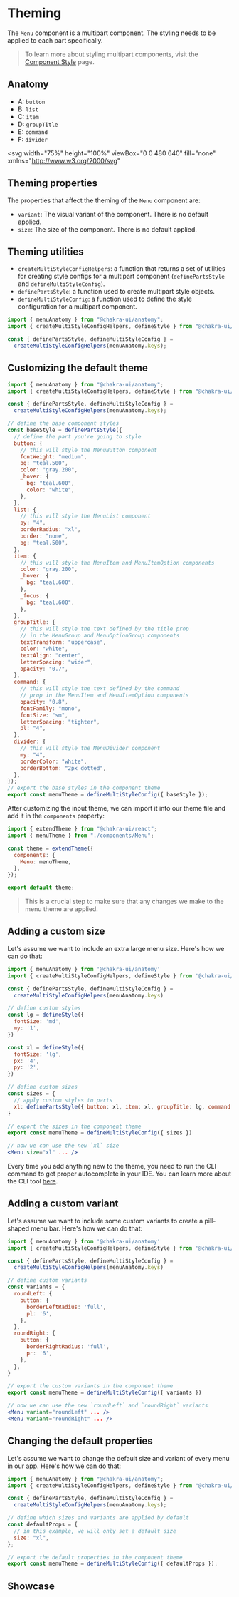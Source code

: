 # Theming

The `Menu` component is a multipart component. The styling needs to be applied
to each part specifically.

> To learn more about styling multipart components, visit the
> [Component Style](/docs/styled-system/theming/component-style#styling-multipart-components)
> page.

## Anatomy

- A: `button`
- B: `list`
- C: `item`
- D: `groupTitle`
- E: `command`
- F: `divider`

<svg
  width="75%"
  height="100%"
  viewBox="0 0 480 640"
  fill="none"
  xmlns="http://www.w3.org/2000/svg"
>
  <rect width="480" height="640" fill="white" />
  <path
    d="M130.409 130.364H132.091L136.045 140.023H136.182L140.136 130.364H141.818V142H140.5V133.159H140.386L136.75 142H135.477L131.841 133.159H131.727V142H130.409V130.364ZM148.121 142.182C147.28 142.182 146.554 141.996 145.945 141.625C145.339 141.25 144.871 140.727 144.541 140.057C144.215 139.383 144.053 138.598 144.053 137.705C144.053 136.811 144.215 136.023 144.541 135.341C144.871 134.655 145.329 134.121 145.916 133.739C146.507 133.352 147.196 133.159 147.984 133.159C148.439 133.159 148.888 133.235 149.331 133.386C149.774 133.538 150.178 133.784 150.541 134.125C150.905 134.462 151.195 134.909 151.411 135.466C151.626 136.023 151.734 136.708 151.734 137.523V138.091H145.007V136.932H150.371C150.371 136.439 150.272 136 150.075 135.614C149.882 135.227 149.606 134.922 149.246 134.699C148.89 134.475 148.469 134.364 147.984 134.364C147.45 134.364 146.988 134.496 146.598 134.761C146.212 135.023 145.914 135.364 145.706 135.784C145.498 136.205 145.393 136.655 145.393 137.136V137.909C145.393 138.568 145.507 139.127 145.734 139.585C145.965 140.04 146.286 140.386 146.695 140.625C147.104 140.86 147.579 140.977 148.121 140.977C148.473 140.977 148.791 140.928 149.075 140.83C149.363 140.727 149.611 140.576 149.82 140.375C150.028 140.17 150.189 139.917 150.303 139.614L151.598 139.977C151.462 140.417 151.232 140.803 150.911 141.136C150.589 141.466 150.191 141.723 149.717 141.909C149.244 142.091 148.712 142.182 148.121 142.182ZM155.115 136.75V142H153.774V133.273H155.07V134.636H155.183C155.388 134.193 155.698 133.837 156.115 133.568C156.532 133.295 157.07 133.159 157.729 133.159C158.32 133.159 158.837 133.28 159.28 133.523C159.723 133.761 160.068 134.125 160.314 134.614C160.56 135.098 160.683 135.712 160.683 136.455V142H159.342V136.545C159.342 135.86 159.164 135.326 158.808 134.943C158.452 134.557 157.964 134.364 157.342 134.364C156.914 134.364 156.532 134.456 156.195 134.642C155.861 134.828 155.598 135.098 155.405 135.455C155.212 135.811 155.115 136.242 155.115 136.75ZM168.634 138.432V133.273H169.974V142H168.634V140.523H168.543C168.338 140.966 168.02 141.343 167.588 141.653C167.156 141.96 166.611 142.114 165.952 142.114C165.406 142.114 164.921 141.994 164.497 141.756C164.073 141.513 163.74 141.15 163.497 140.665C163.255 140.176 163.134 139.561 163.134 138.818V133.273H164.474V138.727C164.474 139.364 164.652 139.871 165.009 140.25C165.368 140.629 165.827 140.818 166.384 140.818C166.717 140.818 167.056 140.733 167.401 140.562C167.749 140.392 168.041 140.131 168.276 139.778C168.514 139.426 168.634 138.977 168.634 138.432ZM172.612 142V130.364H176.68C177.491 130.364 178.16 130.504 178.686 130.784C179.213 131.061 179.605 131.434 179.862 131.903C180.12 132.369 180.249 132.886 180.249 133.455C180.249 133.955 180.16 134.367 179.982 134.693C179.807 135.019 179.576 135.277 179.288 135.466C179.004 135.655 178.696 135.795 178.362 135.886V136C178.718 136.023 179.076 136.148 179.436 136.375C179.796 136.602 180.097 136.928 180.339 137.352C180.582 137.777 180.703 138.295 180.703 138.909C180.703 139.492 180.571 140.017 180.305 140.483C180.04 140.949 179.622 141.318 179.05 141.591C178.478 141.864 177.733 142 176.817 142H172.612ZM174.021 140.75H176.817C177.737 140.75 178.391 140.572 178.777 140.216C179.167 139.856 179.362 139.42 179.362 138.909C179.362 138.515 179.262 138.152 179.061 137.818C178.86 137.481 178.574 137.212 178.203 137.011C177.832 136.807 177.393 136.705 176.885 136.705H174.021V140.75ZM174.021 135.477H176.635C177.059 135.477 177.442 135.394 177.783 135.227C178.127 135.061 178.4 134.826 178.601 134.523C178.805 134.22 178.908 133.864 178.908 133.455C178.908 132.943 178.73 132.509 178.374 132.153C178.018 131.794 177.453 131.614 176.68 131.614H174.021V135.477ZM188.337 138.432V133.273H189.678V142H188.337V140.523H188.246C188.041 140.966 187.723 141.343 187.291 141.653C186.859 141.96 186.314 142.114 185.655 142.114C185.109 142.114 184.625 141.994 184.2 141.756C183.776 141.513 183.443 141.15 183.2 140.665C182.958 140.176 182.837 139.561 182.837 138.818V133.273H184.178V138.727C184.178 139.364 184.356 139.871 184.712 140.25C185.071 140.629 185.53 140.818 186.087 140.818C186.42 140.818 186.759 140.733 187.104 140.562C187.452 140.392 187.744 140.131 187.979 139.778C188.217 139.426 188.337 138.977 188.337 138.432ZM195.929 133.273V134.409H191.406V133.273H195.929ZM192.724 131.182H194.065V139.5C194.065 139.879 194.12 140.163 194.23 140.352C194.344 140.538 194.488 140.663 194.662 140.727C194.84 140.788 195.027 140.818 195.224 140.818C195.372 140.818 195.493 140.811 195.588 140.795C195.683 140.777 195.759 140.761 195.815 140.75L196.088 141.955C195.997 141.989 195.87 142.023 195.707 142.057C195.545 142.095 195.338 142.114 195.088 142.114C194.709 142.114 194.338 142.032 193.974 141.869C193.615 141.706 193.315 141.458 193.077 141.125C192.842 140.792 192.724 140.371 192.724 139.864V131.182ZM201.741 133.273V134.409H197.219V133.273H201.741ZM198.537 131.182H199.878V139.5C199.878 139.879 199.933 140.163 200.043 140.352C200.156 140.538 200.3 140.663 200.474 140.727C200.652 140.788 200.84 140.818 201.037 140.818C201.185 140.818 201.306 140.811 201.401 140.795C201.495 140.777 201.571 140.761 201.628 140.75L201.901 141.955C201.81 141.989 201.683 142.023 201.52 142.057C201.357 142.095 201.151 142.114 200.901 142.114C200.522 142.114 200.151 142.032 199.787 141.869C199.427 141.706 199.128 141.458 198.889 141.125C198.654 140.792 198.537 140.371 198.537 139.864V131.182ZM207.21 142.182C206.422 142.182 205.731 141.994 205.136 141.619C204.545 141.244 204.083 140.72 203.75 140.045C203.42 139.371 203.256 138.583 203.256 137.682C203.256 136.773 203.42 135.979 203.75 135.301C204.083 134.623 204.545 134.097 205.136 133.722C205.731 133.347 206.422 133.159 207.21 133.159C207.998 133.159 208.688 133.347 209.278 133.722C209.873 134.097 210.335 134.623 210.665 135.301C210.998 135.979 211.165 136.773 211.165 137.682C211.165 138.583 210.998 139.371 210.665 140.045C210.335 140.72 209.873 141.244 209.278 141.619C208.688 141.994 207.998 142.182 207.21 142.182ZM207.21 140.977C207.809 140.977 208.301 140.824 208.688 140.517C209.074 140.21 209.36 139.807 209.545 139.307C209.731 138.807 209.824 138.265 209.824 137.682C209.824 137.098 209.731 136.555 209.545 136.051C209.36 135.547 209.074 135.14 208.688 134.83C208.301 134.519 207.809 134.364 207.21 134.364C206.612 134.364 206.119 134.519 205.733 134.83C205.347 135.14 205.061 135.547 204.875 136.051C204.689 136.555 204.597 137.098 204.597 137.682C204.597 138.265 204.689 138.807 204.875 139.307C205.061 139.807 205.347 140.21 205.733 140.517C206.119 140.824 206.612 140.977 207.21 140.977ZM214.553 136.75V142H213.212V133.273H214.507V134.636H214.621C214.825 134.193 215.136 133.837 215.553 133.568C215.969 133.295 216.507 133.159 217.166 133.159C217.757 133.159 218.274 133.28 218.717 133.523C219.161 133.761 219.505 134.125 219.751 134.614C219.998 135.098 220.121 135.712 220.121 136.455V142H218.78V136.545C218.78 135.86 218.602 135.326 218.246 134.943C217.89 134.557 217.401 134.364 216.78 134.364C216.352 134.364 215.969 134.456 215.632 134.642C215.299 134.828 215.036 135.098 214.842 135.455C214.649 135.811 214.553 136.242 214.553 136.75Z"
    fill="black"
  />
  <path
    fillRule="evenodd"
    clipRule="evenodd"
    d="M129 124H222V148H129V124ZM130 125V147H221V125H130Z"
    fill="#319795"
  />
  <path
    d="M347 156H135C131.686 156 129 158.686 129 162V582C129 585.314 131.686 588 135 588H347C350.314 588 353 585.314 353 582V162C353 158.686 350.314 156 347 156Z"
    fill="white"
  />
  <path
    d="M142.409 178.364H144.091L148.045 188.023H148.182L152.136 178.364H153.818V190H152.5V181.159H152.386L148.75 190H147.477L143.841 181.159H143.727V190H142.409V178.364ZM160.121 190.182C159.28 190.182 158.554 189.996 157.945 189.625C157.339 189.25 156.871 188.727 156.541 188.057C156.215 187.383 156.053 186.598 156.053 185.705C156.053 184.811 156.215 184.023 156.541 183.341C156.871 182.655 157.329 182.121 157.916 181.739C158.507 181.352 159.196 181.159 159.984 181.159C160.439 181.159 160.888 181.235 161.331 181.386C161.774 181.538 162.178 181.784 162.541 182.125C162.905 182.462 163.195 182.909 163.411 183.466C163.626 184.023 163.734 184.708 163.734 185.523V186.091H157.007V184.932H162.371C162.371 184.439 162.272 184 162.075 183.614C161.882 183.227 161.606 182.922 161.246 182.699C160.89 182.475 160.469 182.364 159.984 182.364C159.45 182.364 158.988 182.496 158.598 182.761C158.212 183.023 157.914 183.364 157.706 183.784C157.498 184.205 157.393 184.655 157.393 185.136V185.909C157.393 186.568 157.507 187.127 157.734 187.585C157.965 188.04 158.286 188.386 158.695 188.625C159.104 188.86 159.579 188.977 160.121 188.977C160.473 188.977 160.791 188.928 161.075 188.83C161.363 188.727 161.611 188.576 161.82 188.375C162.028 188.17 162.189 187.917 162.303 187.614L163.598 187.977C163.462 188.417 163.232 188.803 162.911 189.136C162.589 189.466 162.191 189.723 161.717 189.909C161.244 190.091 160.712 190.182 160.121 190.182V190.182ZM167.115 184.75V190H165.774V181.273H167.07V182.636H167.183C167.388 182.193 167.698 181.837 168.115 181.568C168.532 181.295 169.07 181.159 169.729 181.159C170.32 181.159 170.837 181.28 171.28 181.523C171.723 181.761 172.068 182.125 172.314 182.614C172.56 183.098 172.683 183.712 172.683 184.455V190H171.342V184.545C171.342 183.86 171.164 183.326 170.808 182.943C170.452 182.557 169.964 182.364 169.342 182.364C168.914 182.364 168.532 182.456 168.195 182.642C167.861 182.828 167.598 183.098 167.405 183.455C167.212 183.811 167.115 184.242 167.115 184.75V184.75ZM180.634 186.432V181.273H181.974V190H180.634V188.523H180.543C180.338 188.966 180.02 189.343 179.588 189.653C179.156 189.96 178.611 190.114 177.952 190.114C177.406 190.114 176.921 189.994 176.497 189.756C176.073 189.513 175.74 189.15 175.497 188.665C175.255 188.176 175.134 187.561 175.134 186.818V181.273H176.474V186.727C176.474 187.364 176.652 187.871 177.009 188.25C177.368 188.629 177.827 188.818 178.384 188.818C178.717 188.818 179.056 188.733 179.401 188.562C179.749 188.392 180.041 188.131 180.276 187.778C180.514 187.426 180.634 186.977 180.634 186.432V186.432ZM186.021 178.364V190H184.612V178.364H186.021ZM192.46 181.273V182.409H187.938V181.273H192.46ZM189.256 179.182H190.597V187.5C190.597 187.879 190.652 188.163 190.761 188.352C190.875 188.538 191.019 188.663 191.193 188.727C191.371 188.788 191.559 188.818 191.756 188.818C191.903 188.818 192.025 188.811 192.119 188.795C192.214 188.777 192.29 188.761 192.347 188.75L192.619 189.955C192.528 189.989 192.402 190.023 192.239 190.057C192.076 190.095 191.869 190.114 191.619 190.114C191.241 190.114 190.869 190.032 190.506 189.869C190.146 189.706 189.847 189.458 189.608 189.125C189.373 188.792 189.256 188.371 189.256 187.864V179.182V179.182ZM198.043 190.182C197.202 190.182 196.476 189.996 195.866 189.625C195.26 189.25 194.793 188.727 194.463 188.057C194.137 187.383 193.974 186.598 193.974 185.705C193.974 184.811 194.137 184.023 194.463 183.341C194.793 182.655 195.251 182.121 195.838 181.739C196.429 181.352 197.118 181.159 197.906 181.159C198.361 181.159 198.81 181.235 199.253 181.386C199.696 181.538 200.099 181.784 200.463 182.125C200.827 182.462 201.116 182.909 201.332 183.466C201.548 184.023 201.656 184.708 201.656 185.523V186.091H194.929V184.932H200.293C200.293 184.439 200.194 184 199.997 183.614C199.804 183.227 199.527 182.922 199.168 182.699C198.812 182.475 198.391 182.364 197.906 182.364C197.372 182.364 196.91 182.496 196.52 182.761C196.134 183.023 195.836 183.364 195.628 183.784C195.42 184.205 195.315 184.655 195.315 185.136V185.909C195.315 186.568 195.429 187.127 195.656 187.585C195.887 188.04 196.207 188.386 196.616 188.625C197.026 188.86 197.501 188.977 198.043 188.977C198.395 188.977 198.713 188.928 198.997 188.83C199.285 188.727 199.533 188.576 199.741 188.375C199.95 188.17 200.111 187.917 200.224 187.614L201.52 187.977C201.384 188.417 201.154 188.803 200.832 189.136C200.51 189.466 200.113 189.723 199.639 189.909C199.166 190.091 198.634 190.182 198.043 190.182V190.182ZM203.696 190V181.273H204.991V182.636H205.105C205.287 182.17 205.58 181.809 205.986 181.551C206.391 181.29 206.878 181.159 207.446 181.159C208.022 181.159 208.501 181.29 208.884 181.551C209.27 181.809 209.571 182.17 209.787 182.636H209.878C210.101 182.186 210.437 181.828 210.884 181.562C211.33 181.294 211.866 181.159 212.491 181.159C213.272 181.159 213.91 181.403 214.406 181.892C214.902 182.377 215.151 183.133 215.151 184.159V190H213.81V184.159C213.81 183.515 213.634 183.055 213.281 182.778C212.929 182.502 212.514 182.364 212.037 182.364C211.423 182.364 210.948 182.549 210.611 182.92C210.274 183.288 210.105 183.754 210.105 184.318V190H208.741V184.023C208.741 183.527 208.58 183.127 208.259 182.824C207.937 182.517 207.522 182.364 207.014 182.364C206.666 182.364 206.34 182.456 206.037 182.642C205.738 182.828 205.495 183.085 205.31 183.415C205.128 183.741 205.037 184.117 205.037 184.545V190H203.696V190ZM226.17 178.364V190H224.761V179.841H224.693L221.852 181.727V180.295L224.761 178.364H226.17V178.364Z"
    fill="black"
  />
  <path
    d="M315.773 182H314.364C314.28 181.595 314.134 181.239 313.926 180.932C313.722 180.625 313.472 180.367 313.176 180.159C312.884 179.947 312.561 179.788 312.205 179.682C311.848 179.576 311.477 179.523 311.091 179.523C310.386 179.523 309.748 179.701 309.176 180.057C308.608 180.413 308.155 180.938 307.818 181.631C307.485 182.324 307.318 183.174 307.318 184.182C307.318 185.189 307.485 186.04 307.818 186.733C308.155 187.426 308.608 187.951 309.176 188.307C309.748 188.663 310.386 188.841 311.091 188.841C311.477 188.841 311.848 188.788 312.205 188.682C312.561 188.576 312.884 188.419 313.176 188.21C313.472 187.998 313.722 187.739 313.926 187.432C314.134 187.121 314.28 186.765 314.364 186.364H315.773C315.667 186.958 315.473 187.491 315.193 187.96C314.913 188.43 314.564 188.83 314.148 189.159C313.731 189.485 313.263 189.733 312.744 189.903C312.229 190.074 311.678 190.159 311.091 190.159C310.098 190.159 309.216 189.917 308.443 189.432C307.67 188.947 307.063 188.258 306.619 187.364C306.176 186.47 305.955 185.409 305.955 184.182C305.955 182.955 306.176 181.894 306.619 181C307.063 180.106 307.67 179.417 308.443 178.932C309.216 178.447 310.098 178.205 311.091 178.205C311.678 178.205 312.229 178.29 312.744 178.46C313.263 178.631 313.731 178.881 314.148 179.21C314.564 179.536 314.913 179.934 315.193 180.403C315.473 180.869 315.667 181.402 315.773 182ZM317.868 190V181.273H319.163V182.636H319.277C319.459 182.17 319.752 181.809 320.158 181.551C320.563 181.29 321.05 181.159 321.618 181.159C322.194 181.159 322.673 181.29 323.055 181.551C323.442 181.809 323.743 182.17 323.959 182.636H324.05C324.273 182.186 324.608 181.828 325.055 181.562C325.502 181.294 326.038 181.159 326.663 181.159C327.444 181.159 328.082 181.403 328.578 181.892C329.074 182.377 329.322 183.133 329.322 184.159V190H327.982V184.159C327.982 183.515 327.805 183.055 327.453 182.778C327.101 182.502 326.686 182.364 326.209 182.364C325.595 182.364 325.12 182.549 324.783 182.92C324.446 183.288 324.277 183.754 324.277 184.318V190H322.913V184.023C322.913 183.527 322.752 183.127 322.43 182.824C322.108 182.517 321.694 182.364 321.186 182.364C320.838 182.364 320.512 182.456 320.209 182.642C319.91 182.828 319.667 183.085 319.482 183.415C319.3 183.741 319.209 184.117 319.209 184.545V190H317.868V190ZM335.07 190.182C334.342 190.182 333.7 189.998 333.143 189.631C332.587 189.259 332.151 188.737 331.837 188.062C331.522 187.384 331.365 186.583 331.365 185.659C331.365 184.742 331.522 183.947 331.837 183.273C332.151 182.598 332.589 182.078 333.149 181.71C333.71 181.343 334.357 181.159 335.092 181.159C335.661 181.159 336.109 181.254 336.439 181.443C336.772 181.629 337.026 181.841 337.2 182.08C337.378 182.314 337.517 182.508 337.615 182.659H337.729V178.364H339.07V190H337.774V188.659H337.615C337.517 188.818 337.376 189.019 337.195 189.261C337.013 189.5 336.753 189.714 336.416 189.903C336.079 190.089 335.63 190.182 335.07 190.182ZM335.251 188.977C335.789 188.977 336.244 188.837 336.615 188.557C336.986 188.273 337.268 187.881 337.462 187.381C337.655 186.877 337.751 186.295 337.751 185.636C337.751 184.985 337.657 184.415 337.467 183.926C337.278 183.434 336.998 183.051 336.626 182.778C336.255 182.502 335.797 182.364 335.251 182.364C334.683 182.364 334.21 182.509 333.831 182.801C333.456 183.089 333.174 183.481 332.984 183.977C332.799 184.47 332.706 185.023 332.706 185.636C332.706 186.258 332.801 186.822 332.99 187.33C333.183 187.833 333.467 188.235 333.842 188.534C334.221 188.83 334.691 188.977 335.251 188.977V188.977Z"
    fill="black"
    fillOpacity="0.6"
  />
  <path
    d="M142.409 218.364H144.091L148.045 228.023H148.182L152.136 218.364H153.818V230H152.5V221.159H152.386L148.75 230H147.477L143.841 221.159H143.727V230H142.409V218.364ZM160.121 230.182C159.28 230.182 158.554 229.996 157.945 229.625C157.339 229.25 156.871 228.727 156.541 228.057C156.215 227.383 156.053 226.598 156.053 225.705C156.053 224.811 156.215 224.023 156.541 223.341C156.871 222.655 157.329 222.121 157.916 221.739C158.507 221.352 159.196 221.159 159.984 221.159C160.439 221.159 160.888 221.235 161.331 221.386C161.774 221.538 162.178 221.784 162.541 222.125C162.905 222.462 163.195 222.909 163.411 223.466C163.626 224.023 163.734 224.708 163.734 225.523V226.091H157.007V224.932H162.371C162.371 224.439 162.272 224 162.075 223.614C161.882 223.227 161.606 222.922 161.246 222.699C160.89 222.475 160.469 222.364 159.984 222.364C159.45 222.364 158.988 222.496 158.598 222.761C158.212 223.023 157.914 223.364 157.706 223.784C157.498 224.205 157.393 224.655 157.393 225.136V225.909C157.393 226.568 157.507 227.127 157.734 227.585C157.965 228.04 158.286 228.386 158.695 228.625C159.104 228.86 159.579 228.977 160.121 228.977C160.473 228.977 160.791 228.928 161.075 228.83C161.363 228.727 161.611 228.576 161.82 228.375C162.028 228.17 162.189 227.917 162.303 227.614L163.598 227.977C163.462 228.417 163.232 228.803 162.911 229.136C162.589 229.466 162.191 229.723 161.717 229.909C161.244 230.091 160.712 230.182 160.121 230.182V230.182ZM167.115 224.75V230H165.774V221.273H167.07V222.636H167.183C167.388 222.193 167.698 221.837 168.115 221.568C168.532 221.295 169.07 221.159 169.729 221.159C170.32 221.159 170.837 221.28 171.28 221.523C171.723 221.761 172.068 222.125 172.314 222.614C172.56 223.098 172.683 223.712 172.683 224.455V230H171.342V224.545C171.342 223.86 171.164 223.326 170.808 222.943C170.452 222.557 169.964 222.364 169.342 222.364C168.914 222.364 168.532 222.456 168.195 222.642C167.861 222.828 167.598 223.098 167.405 223.455C167.212 223.811 167.115 224.242 167.115 224.75V224.75ZM180.634 226.432V221.273H181.974V230H180.634V228.523H180.543C180.338 228.966 180.02 229.343 179.588 229.653C179.156 229.96 178.611 230.114 177.952 230.114C177.406 230.114 176.921 229.994 176.497 229.756C176.073 229.513 175.74 229.15 175.497 228.665C175.255 228.176 175.134 227.561 175.134 226.818V221.273H176.474V226.727C176.474 227.364 176.652 227.871 177.009 228.25C177.368 228.629 177.827 228.818 178.384 228.818C178.717 228.818 179.056 228.733 179.401 228.562C179.749 228.392 180.041 228.131 180.276 227.778C180.514 227.426 180.634 226.977 180.634 226.432V226.432ZM186.021 218.364V230H184.612V218.364H186.021ZM192.46 221.273V222.409H187.938V221.273H192.46ZM189.256 219.182H190.597V227.5C190.597 227.879 190.652 228.163 190.761 228.352C190.875 228.538 191.019 228.663 191.193 228.727C191.371 228.788 191.559 228.818 191.756 228.818C191.903 228.818 192.025 228.811 192.119 228.795C192.214 228.777 192.29 228.761 192.347 228.75L192.619 229.955C192.528 229.989 192.402 230.023 192.239 230.057C192.076 230.095 191.869 230.114 191.619 230.114C191.241 230.114 190.869 230.032 190.506 229.869C190.146 229.706 189.847 229.458 189.608 229.125C189.373 228.792 189.256 228.371 189.256 227.864V219.182V219.182ZM198.043 230.182C197.202 230.182 196.476 229.996 195.866 229.625C195.26 229.25 194.793 228.727 194.463 228.057C194.137 227.383 193.974 226.598 193.974 225.705C193.974 224.811 194.137 224.023 194.463 223.341C194.793 222.655 195.251 222.121 195.838 221.739C196.429 221.352 197.118 221.159 197.906 221.159C198.361 221.159 198.81 221.235 199.253 221.386C199.696 221.538 200.099 221.784 200.463 222.125C200.827 222.462 201.116 222.909 201.332 223.466C201.548 224.023 201.656 224.708 201.656 225.523V226.091H194.929V224.932H200.293C200.293 224.439 200.194 224 199.997 223.614C199.804 223.227 199.527 222.922 199.168 222.699C198.812 222.475 198.391 222.364 197.906 222.364C197.372 222.364 196.91 222.496 196.52 222.761C196.134 223.023 195.836 223.364 195.628 223.784C195.42 224.205 195.315 224.655 195.315 225.136V225.909C195.315 226.568 195.429 227.127 195.656 227.585C195.887 228.04 196.207 228.386 196.616 228.625C197.026 228.86 197.501 228.977 198.043 228.977C198.395 228.977 198.713 228.928 198.997 228.83C199.285 228.727 199.533 228.576 199.741 228.375C199.95 228.17 200.111 227.917 200.224 227.614L201.52 227.977C201.384 228.417 201.154 228.803 200.832 229.136C200.51 229.466 200.113 229.723 199.639 229.909C199.166 230.091 198.634 230.182 198.043 230.182V230.182ZM203.696 230V221.273H204.991V222.636H205.105C205.287 222.17 205.58 221.809 205.986 221.551C206.391 221.29 206.878 221.159 207.446 221.159C208.022 221.159 208.501 221.29 208.884 221.551C209.27 221.809 209.571 222.17 209.787 222.636H209.878C210.101 222.186 210.437 221.828 210.884 221.562C211.33 221.294 211.866 221.159 212.491 221.159C213.272 221.159 213.91 221.403 214.406 221.892C214.902 222.377 215.151 223.133 215.151 224.159V230H213.81V224.159C213.81 223.515 213.634 223.055 213.281 222.778C212.929 222.502 212.514 222.364 212.037 222.364C211.423 222.364 210.948 222.549 210.611 222.92C210.274 223.288 210.105 223.754 210.105 224.318V230H208.741V224.023C208.741 223.527 208.58 223.127 208.259 222.824C207.937 222.517 207.522 222.364 207.014 222.364C206.666 222.364 206.34 222.456 206.037 222.642C205.738 222.828 205.495 223.085 205.31 223.415C205.128 223.741 205.037 224.117 205.037 224.545V230H203.696V230ZM222.08 230V228.977L225.92 224.773C226.371 224.28 226.742 223.852 227.034 223.489C227.326 223.121 227.542 222.777 227.682 222.455C227.826 222.129 227.898 221.788 227.898 221.432C227.898 221.023 227.799 220.669 227.602 220.369C227.409 220.07 227.144 219.839 226.807 219.676C226.47 219.513 226.091 219.432 225.67 219.432C225.223 219.432 224.833 219.525 224.5 219.71C224.17 219.892 223.915 220.148 223.733 220.477C223.555 220.807 223.466 221.193 223.466 221.636H222.125C222.125 220.955 222.282 220.356 222.597 219.841C222.911 219.326 223.339 218.924 223.881 218.636C224.426 218.348 225.038 218.205 225.716 218.205C226.398 218.205 227.002 218.348 227.528 218.636C228.055 218.924 228.468 219.312 228.767 219.801C229.066 220.29 229.216 220.833 229.216 221.432C229.216 221.86 229.138 222.278 228.983 222.688C228.831 223.093 228.566 223.545 228.188 224.045C227.812 224.542 227.292 225.148 226.625 225.864L224.011 228.659V228.75H229.42V230H222.08V230Z"
    fill="black"
  />
  <path
    d="M315.773 222H314.364C314.28 221.595 314.134 221.239 313.926 220.932C313.722 220.625 313.472 220.367 313.176 220.159C312.884 219.947 312.561 219.788 312.205 219.682C311.848 219.576 311.477 219.523 311.091 219.523C310.386 219.523 309.748 219.701 309.176 220.057C308.608 220.413 308.155 220.938 307.818 221.631C307.485 222.324 307.318 223.174 307.318 224.182C307.318 225.189 307.485 226.04 307.818 226.733C308.155 227.426 308.608 227.951 309.176 228.307C309.748 228.663 310.386 228.841 311.091 228.841C311.477 228.841 311.848 228.788 312.205 228.682C312.561 228.576 312.884 228.419 313.176 228.21C313.472 227.998 313.722 227.739 313.926 227.432C314.134 227.121 314.28 226.765 314.364 226.364H315.773C315.667 226.958 315.473 227.491 315.193 227.96C314.913 228.43 314.564 228.83 314.148 229.159C313.731 229.485 313.263 229.733 312.744 229.903C312.229 230.074 311.678 230.159 311.091 230.159C310.098 230.159 309.216 229.917 308.443 229.432C307.67 228.947 307.063 228.258 306.619 227.364C306.176 226.47 305.955 225.409 305.955 224.182C305.955 222.955 306.176 221.894 306.619 221C307.063 220.106 307.67 219.417 308.443 218.932C309.216 218.447 310.098 218.205 311.091 218.205C311.678 218.205 312.229 218.29 312.744 218.46C313.263 218.631 313.731 218.881 314.148 219.21C314.564 219.536 314.913 219.934 315.193 220.403C315.473 220.869 315.667 221.402 315.773 222ZM317.868 230V221.273H319.163V222.636H319.277C319.459 222.17 319.752 221.809 320.158 221.551C320.563 221.29 321.05 221.159 321.618 221.159C322.194 221.159 322.673 221.29 323.055 221.551C323.442 221.809 323.743 222.17 323.959 222.636H324.05C324.273 222.186 324.608 221.828 325.055 221.562C325.502 221.294 326.038 221.159 326.663 221.159C327.444 221.159 328.082 221.403 328.578 221.892C329.074 222.377 329.322 223.133 329.322 224.159V230H327.982V224.159C327.982 223.515 327.805 223.055 327.453 222.778C327.101 222.502 326.686 222.364 326.209 222.364C325.595 222.364 325.12 222.549 324.783 222.92C324.446 223.288 324.277 223.754 324.277 224.318V230H322.913V224.023C322.913 223.527 322.752 223.127 322.43 222.824C322.108 222.517 321.694 222.364 321.186 222.364C320.838 222.364 320.512 222.456 320.209 222.642C319.91 222.828 319.667 223.085 319.482 223.415C319.3 223.741 319.209 224.117 319.209 224.545V230H317.868V230ZM335.07 230.182C334.342 230.182 333.7 229.998 333.143 229.631C332.587 229.259 332.151 228.737 331.837 228.062C331.522 227.384 331.365 226.583 331.365 225.659C331.365 224.742 331.522 223.947 331.837 223.273C332.151 222.598 332.589 222.078 333.149 221.71C333.71 221.343 334.357 221.159 335.092 221.159C335.661 221.159 336.109 221.254 336.439 221.443C336.772 221.629 337.026 221.841 337.2 222.08C337.378 222.314 337.517 222.508 337.615 222.659H337.729V218.364H339.07V230H337.774V228.659H337.615C337.517 228.818 337.376 229.019 337.195 229.261C337.013 229.5 336.753 229.714 336.416 229.903C336.079 230.089 335.63 230.182 335.07 230.182ZM335.251 228.977C335.789 228.977 336.244 228.837 336.615 228.557C336.986 228.273 337.268 227.881 337.462 227.381C337.655 226.877 337.751 226.295 337.751 225.636C337.751 224.985 337.657 224.415 337.467 223.926C337.278 223.434 336.998 223.051 336.626 222.778C336.255 222.502 335.797 222.364 335.251 222.364C334.683 222.364 334.21 222.509 333.831 222.801C333.456 223.089 333.174 223.481 332.984 223.977C332.799 224.47 332.706 225.023 332.706 225.636C332.706 226.258 332.801 226.822 332.99 227.33C333.183 227.833 333.467 228.235 333.842 228.534C334.221 228.83 334.691 228.977 335.251 228.977V228.977Z"
    fill="black"
    fillOpacity="0.6"
  />
  <path
    fillRule="evenodd"
    clipRule="evenodd"
    d="M129 204H353V244H129V204ZM130 205V243H352V205H130Z"
    fill="#319795"
  />
  <path
    d="M142.409 258.364H144.091L148.045 268.023H148.182L152.136 258.364H153.818V270H152.5V261.159H152.386L148.75 270H147.477L143.841 261.159H143.727V270H142.409V258.364ZM160.121 270.182C159.28 270.182 158.554 269.996 157.945 269.625C157.339 269.25 156.871 268.727 156.541 268.057C156.215 267.383 156.053 266.598 156.053 265.705C156.053 264.811 156.215 264.023 156.541 263.341C156.871 262.655 157.329 262.121 157.916 261.739C158.507 261.352 159.196 261.159 159.984 261.159C160.439 261.159 160.888 261.235 161.331 261.386C161.774 261.538 162.178 261.784 162.541 262.125C162.905 262.462 163.195 262.909 163.411 263.466C163.626 264.023 163.734 264.708 163.734 265.523V266.091H157.007V264.932H162.371C162.371 264.439 162.272 264 162.075 263.614C161.882 263.227 161.606 262.922 161.246 262.699C160.89 262.475 160.469 262.364 159.984 262.364C159.45 262.364 158.988 262.496 158.598 262.761C158.212 263.023 157.914 263.364 157.706 263.784C157.498 264.205 157.393 264.655 157.393 265.136V265.909C157.393 266.568 157.507 267.127 157.734 267.585C157.965 268.04 158.286 268.386 158.695 268.625C159.104 268.86 159.579 268.977 160.121 268.977C160.473 268.977 160.791 268.928 161.075 268.83C161.363 268.727 161.611 268.576 161.82 268.375C162.028 268.17 162.189 267.917 162.303 267.614L163.598 267.977C163.462 268.417 163.232 268.803 162.911 269.136C162.589 269.466 162.191 269.723 161.717 269.909C161.244 270.091 160.712 270.182 160.121 270.182V270.182ZM167.115 264.75V270H165.774V261.273H167.07V262.636H167.183C167.388 262.193 167.698 261.837 168.115 261.568C168.532 261.295 169.07 261.159 169.729 261.159C170.32 261.159 170.837 261.28 171.28 261.523C171.723 261.761 172.068 262.125 172.314 262.614C172.56 263.098 172.683 263.712 172.683 264.455V270H171.342V264.545C171.342 263.86 171.164 263.326 170.808 262.943C170.452 262.557 169.964 262.364 169.342 262.364C168.914 262.364 168.532 262.456 168.195 262.642C167.861 262.828 167.598 263.098 167.405 263.455C167.212 263.811 167.115 264.242 167.115 264.75V264.75ZM180.634 266.432V261.273H181.974V270H180.634V268.523H180.543C180.338 268.966 180.02 269.343 179.588 269.653C179.156 269.96 178.611 270.114 177.952 270.114C177.406 270.114 176.921 269.994 176.497 269.756C176.073 269.513 175.74 269.15 175.497 268.665C175.255 268.176 175.134 267.561 175.134 266.818V261.273H176.474V266.727C176.474 267.364 176.652 267.871 177.009 268.25C177.368 268.629 177.827 268.818 178.384 268.818C178.717 268.818 179.056 268.733 179.401 268.562C179.749 268.392 180.041 268.131 180.276 267.778C180.514 267.426 180.634 266.977 180.634 266.432V266.432ZM186.021 258.364V270H184.612V258.364H186.021ZM192.46 261.273V262.409H187.938V261.273H192.46ZM189.256 259.182H190.597V267.5C190.597 267.879 190.652 268.163 190.761 268.352C190.875 268.538 191.019 268.663 191.193 268.727C191.371 268.788 191.559 268.818 191.756 268.818C191.903 268.818 192.025 268.811 192.119 268.795C192.214 268.777 192.29 268.761 192.347 268.75L192.619 269.955C192.528 269.989 192.402 270.023 192.239 270.057C192.076 270.095 191.869 270.114 191.619 270.114C191.241 270.114 190.869 270.032 190.506 269.869C190.146 269.706 189.847 269.458 189.608 269.125C189.373 268.792 189.256 268.371 189.256 267.864V259.182V259.182ZM198.043 270.182C197.202 270.182 196.476 269.996 195.866 269.625C195.26 269.25 194.793 268.727 194.463 268.057C194.137 267.383 193.974 266.598 193.974 265.705C193.974 264.811 194.137 264.023 194.463 263.341C194.793 262.655 195.251 262.121 195.838 261.739C196.429 261.352 197.118 261.159 197.906 261.159C198.361 261.159 198.81 261.235 199.253 261.386C199.696 261.538 200.099 261.784 200.463 262.125C200.827 262.462 201.116 262.909 201.332 263.466C201.548 264.023 201.656 264.708 201.656 265.523V266.091H194.929V264.932H200.293C200.293 264.439 200.194 264 199.997 263.614C199.804 263.227 199.527 262.922 199.168 262.699C198.812 262.475 198.391 262.364 197.906 262.364C197.372 262.364 196.91 262.496 196.52 262.761C196.134 263.023 195.836 263.364 195.628 263.784C195.42 264.205 195.315 264.655 195.315 265.136V265.909C195.315 266.568 195.429 267.127 195.656 267.585C195.887 268.04 196.207 268.386 196.616 268.625C197.026 268.86 197.501 268.977 198.043 268.977C198.395 268.977 198.713 268.928 198.997 268.83C199.285 268.727 199.533 268.576 199.741 268.375C199.95 268.17 200.111 267.917 200.224 267.614L201.52 267.977C201.384 268.417 201.154 268.803 200.832 269.136C200.51 269.466 200.113 269.723 199.639 269.909C199.166 270.091 198.634 270.182 198.043 270.182V270.182ZM203.696 270V261.273H204.991V262.636H205.105C205.287 262.17 205.58 261.809 205.986 261.551C206.391 261.29 206.878 261.159 207.446 261.159C208.022 261.159 208.501 261.29 208.884 261.551C209.27 261.809 209.571 262.17 209.787 262.636H209.878C210.101 262.186 210.437 261.828 210.884 261.562C211.33 261.294 211.866 261.159 212.491 261.159C213.272 261.159 213.91 261.403 214.406 261.892C214.902 262.377 215.151 263.133 215.151 264.159V270H213.81V264.159C213.81 263.515 213.634 263.055 213.281 262.778C212.929 262.502 212.514 262.364 212.037 262.364C211.423 262.364 210.948 262.549 210.611 262.92C210.274 263.288 210.105 263.754 210.105 264.318V270H208.741V264.023C208.741 263.527 208.58 263.127 208.259 262.824C207.937 262.517 207.522 262.364 207.014 262.364C206.666 262.364 206.34 262.456 206.037 262.642C205.738 262.828 205.495 263.085 205.31 263.415C205.128 263.741 205.037 264.117 205.037 264.545V270H203.696V270ZM226.011 270.159C225.261 270.159 224.593 270.03 224.006 269.773C223.422 269.515 222.958 269.157 222.614 268.699C222.273 268.237 222.087 267.701 222.057 267.091H223.489C223.519 267.466 223.648 267.79 223.875 268.062C224.102 268.331 224.4 268.54 224.767 268.688C225.134 268.835 225.542 268.909 225.989 268.909C226.489 268.909 226.932 268.822 227.318 268.648C227.705 268.473 228.008 268.231 228.227 267.92C228.447 267.61 228.557 267.25 228.557 266.841C228.557 266.413 228.451 266.036 228.239 265.71C228.027 265.381 227.716 265.123 227.307 264.938C226.898 264.752 226.398 264.659 225.807 264.659H224.875V263.409H225.807C226.269 263.409 226.674 263.326 227.023 263.159C227.375 262.992 227.65 262.758 227.847 262.455C228.047 262.152 228.148 261.795 228.148 261.386C228.148 260.992 228.061 260.65 227.886 260.358C227.712 260.066 227.466 259.839 227.148 259.676C226.833 259.513 226.462 259.432 226.034 259.432C225.633 259.432 225.254 259.506 224.898 259.653C224.545 259.797 224.258 260.008 224.034 260.284C223.811 260.557 223.689 260.886 223.67 261.273H222.307C222.33 260.663 222.513 260.129 222.858 259.67C223.203 259.208 223.653 258.848 224.21 258.591C224.771 258.333 225.386 258.205 226.057 258.205C226.777 258.205 227.394 258.35 227.909 258.642C228.424 258.93 228.82 259.311 229.097 259.784C229.373 260.258 229.511 260.769 229.511 261.318C229.511 261.973 229.339 262.532 228.994 262.994C228.653 263.456 228.189 263.777 227.602 263.955V264.045C228.337 264.167 228.911 264.479 229.324 264.983C229.737 265.483 229.943 266.102 229.943 266.841C229.943 267.473 229.771 268.042 229.426 268.545C229.085 269.045 228.619 269.439 228.028 269.727C227.438 270.015 226.765 270.159 226.011 270.159V270.159Z"
    fill="black"
  />
  <path
    d="M315.773 262H314.364C314.28 261.595 314.134 261.239 313.926 260.932C313.722 260.625 313.472 260.367 313.176 260.159C312.884 259.947 312.561 259.788 312.205 259.682C311.848 259.576 311.477 259.523 311.091 259.523C310.386 259.523 309.748 259.701 309.176 260.057C308.608 260.413 308.155 260.938 307.818 261.631C307.485 262.324 307.318 263.174 307.318 264.182C307.318 265.189 307.485 266.04 307.818 266.733C308.155 267.426 308.608 267.951 309.176 268.307C309.748 268.663 310.386 268.841 311.091 268.841C311.477 268.841 311.848 268.788 312.205 268.682C312.561 268.576 312.884 268.419 313.176 268.21C313.472 267.998 313.722 267.739 313.926 267.432C314.134 267.121 314.28 266.765 314.364 266.364H315.773C315.667 266.958 315.473 267.491 315.193 267.96C314.913 268.43 314.564 268.83 314.148 269.159C313.731 269.485 313.263 269.733 312.744 269.903C312.229 270.074 311.678 270.159 311.091 270.159C310.098 270.159 309.216 269.917 308.443 269.432C307.67 268.947 307.063 268.258 306.619 267.364C306.176 266.47 305.955 265.409 305.955 264.182C305.955 262.955 306.176 261.894 306.619 261C307.063 260.106 307.67 259.417 308.443 258.932C309.216 258.447 310.098 258.205 311.091 258.205C311.678 258.205 312.229 258.29 312.744 258.46C313.263 258.631 313.731 258.881 314.148 259.21C314.564 259.536 314.913 259.934 315.193 260.403C315.473 260.869 315.667 261.402 315.773 262V262ZM317.868 270V261.273H319.163V262.636H319.277C319.459 262.17 319.752 261.809 320.158 261.551C320.563 261.29 321.05 261.159 321.618 261.159C322.194 261.159 322.673 261.29 323.055 261.551C323.442 261.809 323.743 262.17 323.959 262.636H324.05C324.273 262.186 324.608 261.828 325.055 261.562C325.502 261.294 326.038 261.159 326.663 261.159C327.444 261.159 328.082 261.403 328.578 261.892C329.074 262.377 329.322 263.133 329.322 264.159V270H327.982V264.159C327.982 263.515 327.805 263.055 327.453 262.778C327.101 262.502 326.686 262.364 326.209 262.364C325.595 262.364 325.12 262.549 324.783 262.92C324.446 263.288 324.277 263.754 324.277 264.318V270H322.913V264.023C322.913 263.527 322.752 263.127 322.43 262.824C322.108 262.517 321.694 262.364 321.186 262.364C320.838 262.364 320.512 262.456 320.209 262.642C319.91 262.828 319.667 263.085 319.482 263.415C319.3 263.741 319.209 264.117 319.209 264.545V270H317.868V270ZM335.07 270.182C334.342 270.182 333.7 269.998 333.143 269.631C332.587 269.259 332.151 268.737 331.837 268.062C331.522 267.384 331.365 266.583 331.365 265.659C331.365 264.742 331.522 263.947 331.837 263.273C332.151 262.598 332.589 262.078 333.149 261.71C333.71 261.343 334.357 261.159 335.092 261.159C335.661 261.159 336.109 261.254 336.439 261.443C336.772 261.629 337.026 261.841 337.2 262.08C337.378 262.314 337.517 262.508 337.615 262.659H337.729V258.364H339.07V270H337.774V268.659H337.615C337.517 268.818 337.376 269.019 337.195 269.261C337.013 269.5 336.753 269.714 336.416 269.903C336.079 270.089 335.63 270.182 335.07 270.182V270.182ZM335.251 268.977C335.789 268.977 336.244 268.837 336.615 268.557C336.986 268.273 337.268 267.881 337.462 267.381C337.655 266.877 337.751 266.295 337.751 265.636C337.751 264.985 337.657 264.415 337.467 263.926C337.278 263.434 336.998 263.051 336.626 262.778C336.255 262.502 335.797 262.364 335.251 262.364C334.683 262.364 334.21 262.509 333.831 262.801C333.456 263.089 333.174 263.481 332.984 263.977C332.799 264.47 332.706 265.023 332.706 265.636C332.706 266.258 332.801 266.822 332.99 267.33C333.183 267.833 333.467 268.235 333.842 268.534C334.221 268.83 334.691 268.977 335.251 268.977V268.977Z"
    fill="black"
    fillOpacity="0.6"
  />
  <path
    opacity="0.6"
    fillRule="evenodd"
    clipRule="evenodd"
    d="M353 292H129V291H353V292Z"
    fill="#E2E8F0"
  />
  <path d="M129 300H353V456H129V300Z" fill="white" />
  <path
    d="M142.004 312.818H144.261L147.284 320.196H147.403L150.426 312.818H152.683V323H150.913V316.005H150.819L148.005 322.97H146.683L143.869 315.99H143.774V323H142.004V312.818ZM157.993 323.149C157.227 323.149 156.566 322.99 156.009 322.672C155.456 322.35 155.03 321.896 154.732 321.31C154.433 320.72 154.284 320.025 154.284 319.227C154.284 318.441 154.433 317.752 154.732 317.158C155.033 316.562 155.454 316.098 155.994 315.766C156.535 315.432 157.169 315.264 157.898 315.264C158.369 315.264 158.813 315.34 159.231 315.493C159.652 315.642 160.023 315.874 160.344 316.189C160.669 316.504 160.924 316.905 161.11 317.392C161.296 317.876 161.388 318.453 161.388 319.122V319.674H155.129V318.461H159.663C159.66 318.116 159.585 317.81 159.44 317.541C159.294 317.269 159.09 317.056 158.828 316.9C158.57 316.744 158.268 316.666 157.923 316.666C157.555 316.666 157.232 316.756 156.954 316.935C156.675 317.11 156.458 317.342 156.303 317.631C156.15 317.916 156.072 318.229 156.069 318.57V319.629C156.069 320.073 156.15 320.455 156.312 320.773C156.475 321.088 156.702 321.33 156.994 321.499C157.285 321.664 157.627 321.747 158.018 321.747C158.28 321.747 158.517 321.711 158.729 321.638C158.941 321.562 159.125 321.451 159.281 321.305C159.436 321.159 159.554 320.978 159.634 320.763L161.314 320.952C161.208 321.396 161.006 321.784 160.707 322.115C160.412 322.443 160.035 322.698 159.574 322.881C159.113 323.06 158.586 323.149 157.993 323.149V323.149ZM164.711 318.526V323H162.911V315.364H164.631V316.661H164.721C164.896 316.234 165.176 315.894 165.561 315.642C165.949 315.39 166.428 315.264 166.998 315.264C167.525 315.264 167.984 315.377 168.375 315.602C168.769 315.828 169.074 316.154 169.29 316.582C169.508 317.009 169.616 317.528 169.613 318.138V323H167.813V318.416C167.813 317.906 167.68 317.506 167.415 317.218C167.153 316.93 166.791 316.786 166.327 316.786C166.012 316.786 165.732 316.855 165.486 316.994C165.244 317.13 165.054 317.327 164.915 317.586C164.779 317.844 164.711 318.158 164.711 318.526ZM176.309 319.788V315.364H178.109V323H176.364V321.643H176.285C176.112 322.07 175.829 322.42 175.434 322.692C175.043 322.964 174.561 323.099 173.988 323.099C173.487 323.099 173.045 322.988 172.66 322.766C172.279 322.541 171.981 322.214 171.765 321.787C171.55 321.356 171.442 320.836 171.442 320.226V315.364H173.242V319.947C173.242 320.431 173.375 320.816 173.64 321.101C173.905 321.386 174.253 321.528 174.684 321.528C174.949 321.528 175.206 321.464 175.454 321.335C175.703 321.205 175.907 321.013 176.066 320.758C176.228 320.499 176.309 320.176 176.309 319.788V319.788ZM186.86 316.07C186.778 315.801 186.663 315.561 186.517 315.349C186.375 315.133 186.203 314.949 186 314.797C185.801 314.644 185.573 314.53 185.314 314.454C185.056 314.374 184.774 314.335 184.469 314.335C183.922 314.335 183.435 314.472 183.007 314.747C182.58 315.022 182.243 315.427 181.998 315.96C181.756 316.491 181.635 317.137 181.635 317.899C181.635 318.668 181.756 319.319 181.998 319.853C182.24 320.387 182.577 320.793 183.007 321.071C183.438 321.346 183.939 321.484 184.509 321.484C185.026 321.484 185.473 321.384 185.851 321.185C186.232 320.987 186.526 320.705 186.731 320.34C186.937 319.972 187.039 319.541 187.039 319.048L187.457 319.112H184.693V317.67H188.824V318.893C188.824 319.765 188.639 320.519 188.267 321.156C187.896 321.792 187.386 322.282 186.736 322.627C186.087 322.969 185.341 323.139 184.499 323.139C183.561 323.139 182.737 322.929 182.028 322.508C181.322 322.084 180.77 321.482 180.373 320.703C179.978 319.921 179.781 318.993 179.781 317.919C179.781 317.097 179.897 316.363 180.129 315.717C180.364 315.07 180.692 314.522 181.113 314.071C181.534 313.617 182.028 313.272 182.595 313.037C183.162 312.798 183.778 312.679 184.444 312.679C185.008 312.679 185.533 312.762 186.02 312.928C186.507 313.09 186.94 313.322 187.318 313.624C187.699 313.925 188.012 314.283 188.257 314.697C188.503 315.112 188.663 315.569 188.74 316.07H186.86V316.07ZM190.528 323V315.364H192.273V316.636H192.353C192.492 316.196 192.731 315.856 193.069 315.617C193.41 315.375 193.8 315.254 194.237 315.254C194.336 315.254 194.448 315.259 194.57 315.269C194.696 315.276 194.8 315.287 194.883 315.304V316.96C194.807 316.933 194.686 316.91 194.52 316.89C194.358 316.867 194.201 316.855 194.048 316.855C193.72 316.855 193.425 316.926 193.163 317.069C192.905 317.208 192.701 317.402 192.552 317.651C192.403 317.899 192.328 318.186 192.328 318.511V323H190.528V323ZM199.096 323.149C198.35 323.149 197.703 322.985 197.157 322.657C196.61 322.329 196.185 321.87 195.884 321.28C195.586 320.69 195.436 320 195.436 319.212C195.436 318.423 195.586 317.732 195.884 317.138C196.185 316.545 196.61 316.085 197.157 315.756C197.703 315.428 198.35 315.264 199.096 315.264C199.841 315.264 200.488 315.428 201.034 315.756C201.581 316.085 202.004 316.545 202.302 317.138C202.604 317.732 202.755 318.423 202.755 319.212C202.755 320 202.604 320.69 202.302 321.28C202.004 321.87 201.581 322.329 201.034 322.657C200.488 322.985 199.841 323.149 199.096 323.149ZM199.105 321.707C199.51 321.707 199.848 321.596 200.12 321.374C200.391 321.149 200.594 320.847 200.726 320.469C200.862 320.092 200.93 319.671 200.93 319.207C200.93 318.739 200.862 318.317 200.726 317.939C200.594 317.558 200.391 317.254 200.12 317.029C199.848 316.804 199.51 316.691 199.105 316.691C198.691 316.691 198.346 316.804 198.071 317.029C197.8 317.254 197.596 317.558 197.46 317.939C197.327 318.317 197.261 318.739 197.261 319.207C197.261 319.671 197.327 320.092 197.46 320.469C197.596 320.847 197.8 321.149 198.071 321.374C198.346 321.596 198.691 321.707 199.105 321.707ZM209.149 319.788V315.364H210.949V323H209.204V321.643H209.124C208.952 322.07 208.669 322.42 208.274 322.692C207.883 322.964 207.401 323.099 206.828 323.099C206.327 323.099 205.885 322.988 205.5 322.766C205.119 322.541 204.821 322.214 204.605 321.787C204.39 321.356 204.282 320.836 204.282 320.226V315.364H206.082V319.947C206.082 320.431 206.214 320.816 206.48 321.101C206.745 321.386 207.093 321.528 207.524 321.528C207.789 321.528 208.046 321.464 208.294 321.335C208.543 321.205 208.747 321.013 208.906 320.758C209.068 320.499 209.149 320.176 209.149 319.788V319.788ZM212.8 325.864V315.364H214.57V316.626H214.674C214.767 316.441 214.898 316.244 215.067 316.035C215.236 315.823 215.464 315.642 215.753 315.493C216.041 315.34 216.409 315.264 216.857 315.264C217.446 315.264 217.978 315.415 218.452 315.717C218.93 316.015 219.308 316.457 219.586 317.044C219.868 317.627 220.009 318.343 220.009 319.192C220.009 320.03 219.871 320.743 219.596 321.33C219.321 321.916 218.946 322.364 218.472 322.672C217.998 322.98 217.461 323.134 216.862 323.134C216.424 323.134 216.061 323.061 215.773 322.915C215.484 322.77 215.252 322.594 215.077 322.388C214.904 322.18 214.77 321.982 214.674 321.797H214.599V325.864H212.8ZM214.565 319.182C214.565 319.676 214.634 320.108 214.773 320.479C214.916 320.851 215.12 321.141 215.385 321.349C215.653 321.555 215.978 321.658 216.359 321.658C216.757 321.658 217.09 321.552 217.359 321.339C217.627 321.124 217.829 320.831 217.965 320.46C218.104 320.085 218.174 319.659 218.174 319.182C218.174 318.708 218.106 318.287 217.97 317.919C217.834 317.551 217.632 317.263 217.364 317.054C217.095 316.845 216.76 316.741 216.359 316.741C215.975 316.741 215.648 316.842 215.38 317.044C215.112 317.246 214.908 317.53 214.768 317.894C214.633 318.259 214.565 318.688 214.565 319.182V319.182Z"
    fill="black"
  />
  <path
    fillRule="evenodd"
    clipRule="evenodd"
    d="M129 300H353V336H129V300ZM130 301V335H352V301H130Z"
    fill="#319795"
  />
  <path
    d="M142.409 350.364H144.091L148.045 360.023H148.182L152.136 350.364H153.818V362H152.5V353.159H152.386L148.75 362H147.477L143.841 353.159H143.727V362H142.409V350.364ZM160.121 362.182C159.28 362.182 158.554 361.996 157.945 361.625C157.339 361.25 156.871 360.727 156.541 360.057C156.215 359.383 156.053 358.598 156.053 357.705C156.053 356.811 156.215 356.023 156.541 355.341C156.871 354.655 157.329 354.121 157.916 353.739C158.507 353.352 159.196 353.159 159.984 353.159C160.439 353.159 160.888 353.235 161.331 353.386C161.774 353.538 162.178 353.784 162.541 354.125C162.905 354.462 163.195 354.909 163.411 355.466C163.626 356.023 163.734 356.708 163.734 357.523V358.091H157.007V356.932H162.371C162.371 356.439 162.272 356 162.075 355.614C161.882 355.227 161.606 354.922 161.246 354.699C160.89 354.475 160.469 354.364 159.984 354.364C159.45 354.364 158.988 354.496 158.598 354.761C158.212 355.023 157.914 355.364 157.706 355.784C157.498 356.205 157.393 356.655 157.393 357.136V357.909C157.393 358.568 157.507 359.127 157.734 359.585C157.965 360.04 158.286 360.386 158.695 360.625C159.104 360.86 159.579 360.977 160.121 360.977C160.473 360.977 160.791 360.928 161.075 360.83C161.363 360.727 161.611 360.576 161.82 360.375C162.028 360.17 162.189 359.917 162.303 359.614L163.598 359.977C163.462 360.417 163.232 360.803 162.911 361.136C162.589 361.466 162.191 361.723 161.717 361.909C161.244 362.091 160.712 362.182 160.121 362.182V362.182ZM167.115 356.75V362H165.774V353.273H167.07V354.636H167.183C167.388 354.193 167.698 353.837 168.115 353.568C168.532 353.295 169.07 353.159 169.729 353.159C170.32 353.159 170.837 353.28 171.28 353.523C171.723 353.761 172.068 354.125 172.314 354.614C172.56 355.098 172.683 355.712 172.683 356.455V362H171.342V356.545C171.342 355.86 171.164 355.326 170.808 354.943C170.452 354.557 169.964 354.364 169.342 354.364C168.914 354.364 168.532 354.456 168.195 354.642C167.861 354.828 167.598 355.098 167.405 355.455C167.212 355.811 167.115 356.242 167.115 356.75V356.75ZM180.634 358.432V353.273H181.974V362H180.634V360.523H180.543C180.338 360.966 180.02 361.343 179.588 361.653C179.156 361.96 178.611 362.114 177.952 362.114C177.406 362.114 176.921 361.994 176.497 361.756C176.073 361.513 175.74 361.15 175.497 360.665C175.255 360.176 175.134 359.561 175.134 358.818V353.273H176.474V358.727C176.474 359.364 176.652 359.871 177.009 360.25C177.368 360.629 177.827 360.818 178.384 360.818C178.717 360.818 179.056 360.733 179.401 360.562C179.749 360.392 180.041 360.131 180.276 359.778C180.514 359.426 180.634 358.977 180.634 358.432V358.432ZM186.021 350.364V362H184.612V350.364H186.021ZM192.46 353.273V354.409H187.938V353.273H192.46ZM189.256 351.182H190.597V359.5C190.597 359.879 190.652 360.163 190.761 360.352C190.875 360.538 191.019 360.663 191.193 360.727C191.371 360.788 191.559 360.818 191.756 360.818C191.903 360.818 192.025 360.811 192.119 360.795C192.214 360.777 192.29 360.761 192.347 360.75L192.619 361.955C192.528 361.989 192.402 362.023 192.239 362.057C192.076 362.095 191.869 362.114 191.619 362.114C191.241 362.114 190.869 362.032 190.506 361.869C190.146 361.706 189.847 361.458 189.608 361.125C189.373 360.792 189.256 360.371 189.256 359.864V351.182V351.182ZM198.043 362.182C197.202 362.182 196.476 361.996 195.866 361.625C195.26 361.25 194.793 360.727 194.463 360.057C194.137 359.383 193.974 358.598 193.974 357.705C193.974 356.811 194.137 356.023 194.463 355.341C194.793 354.655 195.251 354.121 195.838 353.739C196.429 353.352 197.118 353.159 197.906 353.159C198.361 353.159 198.81 353.235 199.253 353.386C199.696 353.538 200.099 353.784 200.463 354.125C200.827 354.462 201.116 354.909 201.332 355.466C201.548 356.023 201.656 356.708 201.656 357.523V358.091H194.929V356.932H200.293C200.293 356.439 200.194 356 199.997 355.614C199.804 355.227 199.527 354.922 199.168 354.699C198.812 354.475 198.391 354.364 197.906 354.364C197.372 354.364 196.91 354.496 196.52 354.761C196.134 355.023 195.836 355.364 195.628 355.784C195.42 356.205 195.315 356.655 195.315 357.136V357.909C195.315 358.568 195.429 359.127 195.656 359.585C195.887 360.04 196.207 360.386 196.616 360.625C197.026 360.86 197.501 360.977 198.043 360.977C198.395 360.977 198.713 360.928 198.997 360.83C199.285 360.727 199.533 360.576 199.741 360.375C199.95 360.17 200.111 359.917 200.224 359.614L201.52 359.977C201.384 360.417 201.154 360.803 200.832 361.136C200.51 361.466 200.113 361.723 199.639 361.909C199.166 362.091 198.634 362.182 198.043 362.182V362.182ZM203.696 362V353.273H204.991V354.636H205.105C205.287 354.17 205.58 353.809 205.986 353.551C206.391 353.29 206.878 353.159 207.446 353.159C208.022 353.159 208.501 353.29 208.884 353.551C209.27 353.809 209.571 354.17 209.787 354.636H209.878C210.101 354.186 210.437 353.828 210.884 353.562C211.33 353.294 211.866 353.159 212.491 353.159C213.272 353.159 213.91 353.403 214.406 353.892C214.902 354.377 215.151 355.133 215.151 356.159V362H213.81V356.159C213.81 355.515 213.634 355.055 213.281 354.778C212.929 354.502 212.514 354.364 212.037 354.364C211.423 354.364 210.948 354.549 210.611 354.92C210.274 355.288 210.105 355.754 210.105 356.318V362H208.741V356.023C208.741 355.527 208.58 355.127 208.259 354.824C207.937 354.517 207.522 354.364 207.014 354.364C206.666 354.364 206.34 354.456 206.037 354.642C205.738 354.828 205.495 355.085 205.31 355.415C205.128 355.741 205.037 356.117 205.037 356.545V362H203.696V362ZM226.17 350.364V362H224.761V351.841H224.693L221.852 353.727V352.295L224.761 350.364H226.17V350.364Z"
    fill="black"
  />
  <path
    d="M315.773 354H314.364C314.28 353.595 314.134 353.239 313.926 352.932C313.722 352.625 313.472 352.367 313.176 352.159C312.884 351.947 312.561 351.788 312.205 351.682C311.848 351.576 311.477 351.523 311.091 351.523C310.386 351.523 309.748 351.701 309.176 352.057C308.608 352.413 308.155 352.938 307.818 353.631C307.485 354.324 307.318 355.174 307.318 356.182C307.318 357.189 307.485 358.04 307.818 358.733C308.155 359.426 308.608 359.951 309.176 360.307C309.748 360.663 310.386 360.841 311.091 360.841C311.477 360.841 311.848 360.788 312.205 360.682C312.561 360.576 312.884 360.419 313.176 360.21C313.472 359.998 313.722 359.739 313.926 359.432C314.134 359.121 314.28 358.765 314.364 358.364H315.773C315.667 358.958 315.473 359.491 315.193 359.96C314.913 360.43 314.564 360.83 314.148 361.159C313.731 361.485 313.263 361.733 312.744 361.903C312.229 362.074 311.678 362.159 311.091 362.159C310.098 362.159 309.216 361.917 308.443 361.432C307.67 360.947 307.063 360.258 306.619 359.364C306.176 358.47 305.955 357.409 305.955 356.182C305.955 354.955 306.176 353.894 306.619 353C307.063 352.106 307.67 351.417 308.443 350.932C309.216 350.447 310.098 350.205 311.091 350.205C311.678 350.205 312.229 350.29 312.744 350.46C313.263 350.631 313.731 350.881 314.148 351.21C314.564 351.536 314.913 351.934 315.193 352.403C315.473 352.869 315.667 353.402 315.773 354V354ZM317.868 362V353.273H319.163V354.636H319.277C319.459 354.17 319.752 353.809 320.158 353.551C320.563 353.29 321.05 353.159 321.618 353.159C322.194 353.159 322.673 353.29 323.055 353.551C323.442 353.809 323.743 354.17 323.959 354.636H324.05C324.273 354.186 324.608 353.828 325.055 353.562C325.502 353.294 326.038 353.159 326.663 353.159C327.444 353.159 328.082 353.403 328.578 353.892C329.074 354.377 329.322 355.133 329.322 356.159V362H327.982V356.159C327.982 355.515 327.805 355.055 327.453 354.778C327.101 354.502 326.686 354.364 326.209 354.364C325.595 354.364 325.12 354.549 324.783 354.92C324.446 355.288 324.277 355.754 324.277 356.318V362H322.913V356.023C322.913 355.527 322.752 355.127 322.43 354.824C322.108 354.517 321.694 354.364 321.186 354.364C320.838 354.364 320.512 354.456 320.209 354.642C319.91 354.828 319.667 355.085 319.482 355.415C319.3 355.741 319.209 356.117 319.209 356.545V362H317.868V362ZM335.07 362.182C334.342 362.182 333.7 361.998 333.143 361.631C332.587 361.259 332.151 360.737 331.837 360.062C331.522 359.384 331.365 358.583 331.365 357.659C331.365 356.742 331.522 355.947 331.837 355.273C332.151 354.598 332.589 354.078 333.149 353.71C333.71 353.343 334.357 353.159 335.092 353.159C335.661 353.159 336.109 353.254 336.439 353.443C336.772 353.629 337.026 353.841 337.2 354.08C337.378 354.314 337.517 354.508 337.615 354.659H337.729V350.364H339.07V362H337.774V360.659H337.615C337.517 360.818 337.376 361.019 337.195 361.261C337.013 361.5 336.753 361.714 336.416 361.903C336.079 362.089 335.63 362.182 335.07 362.182V362.182ZM335.251 360.977C335.789 360.977 336.244 360.837 336.615 360.557C336.986 360.273 337.268 359.881 337.462 359.381C337.655 358.877 337.751 358.295 337.751 357.636C337.751 356.985 337.657 356.415 337.467 355.926C337.278 355.434 336.998 355.051 336.626 354.778C336.255 354.502 335.797 354.364 335.251 354.364C334.683 354.364 334.21 354.509 333.831 354.801C333.456 355.089 333.174 355.481 332.984 355.977C332.799 356.47 332.706 357.023 332.706 357.636C332.706 358.258 332.801 358.822 332.99 359.33C333.183 359.833 333.467 360.235 333.842 360.534C334.221 360.83 334.691 360.977 335.251 360.977V360.977Z"
    fill="black"
    fillOpacity="0.6"
  />
  <path
    d="M142.409 390.364H144.091L148.045 400.023H148.182L152.136 390.364H153.818V402H152.5V393.159H152.386L148.75 402H147.477L143.841 393.159H143.727V402H142.409V390.364ZM160.121 402.182C159.28 402.182 158.554 401.996 157.945 401.625C157.339 401.25 156.871 400.727 156.541 400.057C156.215 399.383 156.053 398.598 156.053 397.705C156.053 396.811 156.215 396.023 156.541 395.341C156.871 394.655 157.329 394.121 157.916 393.739C158.507 393.352 159.196 393.159 159.984 393.159C160.439 393.159 160.888 393.235 161.331 393.386C161.774 393.538 162.178 393.784 162.541 394.125C162.905 394.462 163.195 394.909 163.411 395.466C163.626 396.023 163.734 396.708 163.734 397.523V398.091H157.007V396.932H162.371C162.371 396.439 162.272 396 162.075 395.614C161.882 395.227 161.606 394.922 161.246 394.699C160.89 394.475 160.469 394.364 159.984 394.364C159.45 394.364 158.988 394.496 158.598 394.761C158.212 395.023 157.914 395.364 157.706 395.784C157.498 396.205 157.393 396.655 157.393 397.136V397.909C157.393 398.568 157.507 399.127 157.734 399.585C157.965 400.04 158.286 400.386 158.695 400.625C159.104 400.86 159.579 400.977 160.121 400.977C160.473 400.977 160.791 400.928 161.075 400.83C161.363 400.727 161.611 400.576 161.82 400.375C162.028 400.17 162.189 399.917 162.303 399.614L163.598 399.977C163.462 400.417 163.232 400.803 162.911 401.136C162.589 401.466 162.191 401.723 161.717 401.909C161.244 402.091 160.712 402.182 160.121 402.182V402.182ZM167.115 396.75V402H165.774V393.273H167.07V394.636H167.183C167.388 394.193 167.698 393.837 168.115 393.568C168.532 393.295 169.07 393.159 169.729 393.159C170.32 393.159 170.837 393.28 171.28 393.523C171.723 393.761 172.068 394.125 172.314 394.614C172.56 395.098 172.683 395.712 172.683 396.455V402H171.342V396.545C171.342 395.86 171.164 395.326 170.808 394.943C170.452 394.557 169.964 394.364 169.342 394.364C168.914 394.364 168.532 394.456 168.195 394.642C167.861 394.828 167.598 395.098 167.405 395.455C167.212 395.811 167.115 396.242 167.115 396.75V396.75ZM180.634 398.432V393.273H181.974V402H180.634V400.523H180.543C180.338 400.966 180.02 401.343 179.588 401.653C179.156 401.96 178.611 402.114 177.952 402.114C177.406 402.114 176.921 401.994 176.497 401.756C176.073 401.513 175.74 401.15 175.497 400.665C175.255 400.176 175.134 399.561 175.134 398.818V393.273H176.474V398.727C176.474 399.364 176.652 399.871 177.009 400.25C177.368 400.629 177.827 400.818 178.384 400.818C178.717 400.818 179.056 400.733 179.401 400.562C179.749 400.392 180.041 400.131 180.276 399.778C180.514 399.426 180.634 398.977 180.634 398.432V398.432ZM186.021 390.364V402H184.612V390.364H186.021ZM192.46 393.273V394.409H187.938V393.273H192.46ZM189.256 391.182H190.597V399.5C190.597 399.879 190.652 400.163 190.761 400.352C190.875 400.538 191.019 400.663 191.193 400.727C191.371 400.788 191.559 400.818 191.756 400.818C191.903 400.818 192.025 400.811 192.119 400.795C192.214 400.777 192.29 400.761 192.347 400.75L192.619 401.955C192.528 401.989 192.402 402.023 192.239 402.057C192.076 402.095 191.869 402.114 191.619 402.114C191.241 402.114 190.869 402.032 190.506 401.869C190.146 401.706 189.847 401.458 189.608 401.125C189.373 400.792 189.256 400.371 189.256 399.864V391.182V391.182ZM198.043 402.182C197.202 402.182 196.476 401.996 195.866 401.625C195.26 401.25 194.793 400.727 194.463 400.057C194.137 399.383 193.974 398.598 193.974 397.705C193.974 396.811 194.137 396.023 194.463 395.341C194.793 394.655 195.251 394.121 195.838 393.739C196.429 393.352 197.118 393.159 197.906 393.159C198.361 393.159 198.81 393.235 199.253 393.386C199.696 393.538 200.099 393.784 200.463 394.125C200.827 394.462 201.116 394.909 201.332 395.466C201.548 396.023 201.656 396.708 201.656 397.523V398.091H194.929V396.932H200.293C200.293 396.439 200.194 396 199.997 395.614C199.804 395.227 199.527 394.922 199.168 394.699C198.812 394.475 198.391 394.364 197.906 394.364C197.372 394.364 196.91 394.496 196.52 394.761C196.134 395.023 195.836 395.364 195.628 395.784C195.42 396.205 195.315 396.655 195.315 397.136V397.909C195.315 398.568 195.429 399.127 195.656 399.585C195.887 400.04 196.207 400.386 196.616 400.625C197.026 400.86 197.501 400.977 198.043 400.977C198.395 400.977 198.713 400.928 198.997 400.83C199.285 400.727 199.533 400.576 199.741 400.375C199.95 400.17 200.111 399.917 200.224 399.614L201.52 399.977C201.384 400.417 201.154 400.803 200.832 401.136C200.51 401.466 200.113 401.723 199.639 401.909C199.166 402.091 198.634 402.182 198.043 402.182V402.182ZM203.696 402V393.273H204.991V394.636H205.105C205.287 394.17 205.58 393.809 205.986 393.551C206.391 393.29 206.878 393.159 207.446 393.159C208.022 393.159 208.501 393.29 208.884 393.551C209.27 393.809 209.571 394.17 209.787 394.636H209.878C210.101 394.186 210.437 393.828 210.884 393.562C211.33 393.294 211.866 393.159 212.491 393.159C213.272 393.159 213.91 393.403 214.406 393.892C214.902 394.377 215.151 395.133 215.151 396.159V402H213.81V396.159C213.81 395.515 213.634 395.055 213.281 394.778C212.929 394.502 212.514 394.364 212.037 394.364C211.423 394.364 210.948 394.549 210.611 394.92C210.274 395.288 210.105 395.754 210.105 396.318V402H208.741V396.023C208.741 395.527 208.58 395.127 208.259 394.824C207.937 394.517 207.522 394.364 207.014 394.364C206.666 394.364 206.34 394.456 206.037 394.642C205.738 394.828 205.495 395.085 205.31 395.415C205.128 395.741 205.037 396.117 205.037 396.545V402H203.696V402ZM222.08 402V400.977L225.92 396.773C226.371 396.28 226.742 395.852 227.034 395.489C227.326 395.121 227.542 394.777 227.682 394.455C227.826 394.129 227.898 393.788 227.898 393.432C227.898 393.023 227.799 392.669 227.602 392.369C227.409 392.07 227.144 391.839 226.807 391.676C226.47 391.513 226.091 391.432 225.67 391.432C225.223 391.432 224.833 391.525 224.5 391.71C224.17 391.892 223.915 392.148 223.733 392.477C223.555 392.807 223.466 393.193 223.466 393.636H222.125C222.125 392.955 222.282 392.356 222.597 391.841C222.911 391.326 223.339 390.924 223.881 390.636C224.426 390.348 225.038 390.205 225.716 390.205C226.398 390.205 227.002 390.348 227.528 390.636C228.055 390.924 228.468 391.312 228.767 391.801C229.066 392.29 229.216 392.833 229.216 393.432C229.216 393.86 229.138 394.278 228.983 394.688C228.831 395.093 228.566 395.545 228.188 396.045C227.812 396.542 227.292 397.148 226.625 397.864L224.011 400.659V400.75H229.42V402H222.08V402Z"
    fill="black"
  />
  <path
    d="M315.773 394H314.364C314.28 393.595 314.134 393.239 313.926 392.932C313.722 392.625 313.472 392.367 313.176 392.159C312.884 391.947 312.561 391.788 312.205 391.682C311.848 391.576 311.477 391.523 311.091 391.523C310.386 391.523 309.748 391.701 309.176 392.057C308.608 392.413 308.155 392.938 307.818 393.631C307.485 394.324 307.318 395.174 307.318 396.182C307.318 397.189 307.485 398.04 307.818 398.733C308.155 399.426 308.608 399.951 309.176 400.307C309.748 400.663 310.386 400.841 311.091 400.841C311.477 400.841 311.848 400.788 312.205 400.682C312.561 400.576 312.884 400.419 313.176 400.21C313.472 399.998 313.722 399.739 313.926 399.432C314.134 399.121 314.28 398.765 314.364 398.364H315.773C315.667 398.958 315.473 399.491 315.193 399.96C314.913 400.43 314.564 400.83 314.148 401.159C313.731 401.485 313.263 401.733 312.744 401.903C312.229 402.074 311.678 402.159 311.091 402.159C310.098 402.159 309.216 401.917 308.443 401.432C307.67 400.947 307.063 400.258 306.619 399.364C306.176 398.47 305.955 397.409 305.955 396.182C305.955 394.955 306.176 393.894 306.619 393C307.063 392.106 307.67 391.417 308.443 390.932C309.216 390.447 310.098 390.205 311.091 390.205C311.678 390.205 312.229 390.29 312.744 390.46C313.263 390.631 313.731 390.881 314.148 391.21C314.564 391.536 314.913 391.934 315.193 392.403C315.473 392.869 315.667 393.402 315.773 394V394ZM317.868 402V393.273H319.163V394.636H319.277C319.459 394.17 319.752 393.809 320.158 393.551C320.563 393.29 321.05 393.159 321.618 393.159C322.194 393.159 322.673 393.29 323.055 393.551C323.442 393.809 323.743 394.17 323.959 394.636H324.05C324.273 394.186 324.608 393.828 325.055 393.562C325.502 393.294 326.038 393.159 326.663 393.159C327.444 393.159 328.082 393.403 328.578 393.892C329.074 394.377 329.322 395.133 329.322 396.159V402H327.982V396.159C327.982 395.515 327.805 395.055 327.453 394.778C327.101 394.502 326.686 394.364 326.209 394.364C325.595 394.364 325.12 394.549 324.783 394.92C324.446 395.288 324.277 395.754 324.277 396.318V402H322.913V396.023C322.913 395.527 322.752 395.127 322.43 394.824C322.108 394.517 321.694 394.364 321.186 394.364C320.838 394.364 320.512 394.456 320.209 394.642C319.91 394.828 319.667 395.085 319.482 395.415C319.3 395.741 319.209 396.117 319.209 396.545V402H317.868V402ZM335.07 402.182C334.342 402.182 333.7 401.998 333.143 401.631C332.587 401.259 332.151 400.737 331.837 400.062C331.522 399.384 331.365 398.583 331.365 397.659C331.365 396.742 331.522 395.947 331.837 395.273C332.151 394.598 332.589 394.078 333.149 393.71C333.71 393.343 334.357 393.159 335.092 393.159C335.661 393.159 336.109 393.254 336.439 393.443C336.772 393.629 337.026 393.841 337.2 394.08C337.378 394.314 337.517 394.508 337.615 394.659H337.729V390.364H339.07V402H337.774V400.659H337.615C337.517 400.818 337.376 401.019 337.195 401.261C337.013 401.5 336.753 401.714 336.416 401.903C336.079 402.089 335.63 402.182 335.07 402.182V402.182ZM335.251 400.977C335.789 400.977 336.244 400.837 336.615 400.557C336.986 400.273 337.268 399.881 337.462 399.381C337.655 398.877 337.751 398.295 337.751 397.636C337.751 396.985 337.657 396.415 337.467 395.926C337.278 395.434 336.998 395.051 336.626 394.778C336.255 394.502 335.797 394.364 335.251 394.364C334.683 394.364 334.21 394.509 333.831 394.801C333.456 395.089 333.174 395.481 332.984 395.977C332.799 396.47 332.706 397.023 332.706 397.636C332.706 398.258 332.801 398.822 332.99 399.33C333.183 399.833 333.467 400.235 333.842 400.534C334.221 400.83 334.691 400.977 335.251 400.977V400.977Z"
    fill="black"
    fillOpacity="0.6"
  />
  <path
    d="M142.409 430.364H144.091L148.045 440.023H148.182L152.136 430.364H153.818V442H152.5V433.159H152.386L148.75 442H147.477L143.841 433.159H143.727V442H142.409V430.364ZM160.121 442.182C159.28 442.182 158.554 441.996 157.945 441.625C157.339 441.25 156.871 440.727 156.541 440.057C156.215 439.383 156.053 438.598 156.053 437.705C156.053 436.811 156.215 436.023 156.541 435.341C156.871 434.655 157.329 434.121 157.916 433.739C158.507 433.352 159.196 433.159 159.984 433.159C160.439 433.159 160.888 433.235 161.331 433.386C161.774 433.538 162.178 433.784 162.541 434.125C162.905 434.462 163.195 434.909 163.411 435.466C163.626 436.023 163.734 436.708 163.734 437.523V438.091H157.007V436.932H162.371C162.371 436.439 162.272 436 162.075 435.614C161.882 435.227 161.606 434.922 161.246 434.699C160.89 434.475 160.469 434.364 159.984 434.364C159.45 434.364 158.988 434.496 158.598 434.761C158.212 435.023 157.914 435.364 157.706 435.784C157.498 436.205 157.393 436.655 157.393 437.136V437.909C157.393 438.568 157.507 439.127 157.734 439.585C157.965 440.04 158.286 440.386 158.695 440.625C159.104 440.86 159.579 440.977 160.121 440.977C160.473 440.977 160.791 440.928 161.075 440.83C161.363 440.727 161.611 440.576 161.82 440.375C162.028 440.17 162.189 439.917 162.303 439.614L163.598 439.977C163.462 440.417 163.232 440.803 162.911 441.136C162.589 441.466 162.191 441.723 161.717 441.909C161.244 442.091 160.712 442.182 160.121 442.182V442.182ZM167.115 436.75V442H165.774V433.273H167.07V434.636H167.183C167.388 434.193 167.698 433.837 168.115 433.568C168.532 433.295 169.07 433.159 169.729 433.159C170.32 433.159 170.837 433.28 171.28 433.523C171.723 433.761 172.068 434.125 172.314 434.614C172.56 435.098 172.683 435.712 172.683 436.455V442H171.342V436.545C171.342 435.86 171.164 435.326 170.808 434.943C170.452 434.557 169.964 434.364 169.342 434.364C168.914 434.364 168.532 434.456 168.195 434.642C167.861 434.828 167.598 435.098 167.405 435.455C167.212 435.811 167.115 436.242 167.115 436.75V436.75ZM180.634 438.432V433.273H181.974V442H180.634V440.523H180.543C180.338 440.966 180.02 441.343 179.588 441.653C179.156 441.96 178.611 442.114 177.952 442.114C177.406 442.114 176.921 441.994 176.497 441.756C176.073 441.513 175.74 441.15 175.497 440.665C175.255 440.176 175.134 439.561 175.134 438.818V433.273H176.474V438.727C176.474 439.364 176.652 439.871 177.009 440.25C177.368 440.629 177.827 440.818 178.384 440.818C178.717 440.818 179.056 440.733 179.401 440.562C179.749 440.392 180.041 440.131 180.276 439.778C180.514 439.426 180.634 438.977 180.634 438.432V438.432ZM186.021 430.364V442H184.612V430.364H186.021ZM192.46 433.273V434.409H187.938V433.273H192.46ZM189.256 431.182H190.597V439.5C190.597 439.879 190.652 440.163 190.761 440.352C190.875 440.538 191.019 440.663 191.193 440.727C191.371 440.788 191.559 440.818 191.756 440.818C191.903 440.818 192.025 440.811 192.119 440.795C192.214 440.777 192.29 440.761 192.347 440.75L192.619 441.955C192.528 441.989 192.402 442.023 192.239 442.057C192.076 442.095 191.869 442.114 191.619 442.114C191.241 442.114 190.869 442.032 190.506 441.869C190.146 441.706 189.847 441.458 189.608 441.125C189.373 440.792 189.256 440.371 189.256 439.864V431.182V431.182ZM198.043 442.182C197.202 442.182 196.476 441.996 195.866 441.625C195.26 441.25 194.793 440.727 194.463 440.057C194.137 439.383 193.974 438.598 193.974 437.705C193.974 436.811 194.137 436.023 194.463 435.341C194.793 434.655 195.251 434.121 195.838 433.739C196.429 433.352 197.118 433.159 197.906 433.159C198.361 433.159 198.81 433.235 199.253 433.386C199.696 433.538 200.099 433.784 200.463 434.125C200.827 434.462 201.116 434.909 201.332 435.466C201.548 436.023 201.656 436.708 201.656 437.523V438.091H194.929V436.932H200.293C200.293 436.439 200.194 436 199.997 435.614C199.804 435.227 199.527 434.922 199.168 434.699C198.812 434.475 198.391 434.364 197.906 434.364C197.372 434.364 196.91 434.496 196.52 434.761C196.134 435.023 195.836 435.364 195.628 435.784C195.42 436.205 195.315 436.655 195.315 437.136V437.909C195.315 438.568 195.429 439.127 195.656 439.585C195.887 440.04 196.207 440.386 196.616 440.625C197.026 440.86 197.501 440.977 198.043 440.977C198.395 440.977 198.713 440.928 198.997 440.83C199.285 440.727 199.533 440.576 199.741 440.375C199.95 440.17 200.111 439.917 200.224 439.614L201.52 439.977C201.384 440.417 201.154 440.803 200.832 441.136C200.51 441.466 200.113 441.723 199.639 441.909C199.166 442.091 198.634 442.182 198.043 442.182V442.182ZM203.696 442V433.273H204.991V434.636H205.105C205.287 434.17 205.58 433.809 205.986 433.551C206.391 433.29 206.878 433.159 207.446 433.159C208.022 433.159 208.501 433.29 208.884 433.551C209.27 433.809 209.571 434.17 209.787 434.636H209.878C210.101 434.186 210.437 433.828 210.884 433.562C211.33 433.294 211.866 433.159 212.491 433.159C213.272 433.159 213.91 433.403 214.406 433.892C214.902 434.377 215.151 435.133 215.151 436.159V442H213.81V436.159C213.81 435.515 213.634 435.055 213.281 434.778C212.929 434.502 212.514 434.364 212.037 434.364C211.423 434.364 210.948 434.549 210.611 434.92C210.274 435.288 210.105 435.754 210.105 436.318V442H208.741V436.023C208.741 435.527 208.58 435.127 208.259 434.824C207.937 434.517 207.522 434.364 207.014 434.364C206.666 434.364 206.34 434.456 206.037 434.642C205.738 434.828 205.495 435.085 205.31 435.415C205.128 435.741 205.037 436.117 205.037 436.545V442H203.696V442ZM226.011 442.159C225.261 442.159 224.593 442.03 224.006 441.773C223.422 441.515 222.958 441.157 222.614 440.699C222.273 440.237 222.087 439.701 222.057 439.091H223.489C223.519 439.466 223.648 439.79 223.875 440.062C224.102 440.331 224.4 440.54 224.767 440.688C225.134 440.835 225.542 440.909 225.989 440.909C226.489 440.909 226.932 440.822 227.318 440.648C227.705 440.473 228.008 440.231 228.227 439.92C228.447 439.61 228.557 439.25 228.557 438.841C228.557 438.413 228.451 438.036 228.239 437.71C228.027 437.381 227.716 437.123 227.307 436.938C226.898 436.752 226.398 436.659 225.807 436.659H224.875V435.409H225.807C226.269 435.409 226.674 435.326 227.023 435.159C227.375 434.992 227.65 434.758 227.847 434.455C228.047 434.152 228.148 433.795 228.148 433.386C228.148 432.992 228.061 432.65 227.886 432.358C227.712 432.066 227.466 431.839 227.148 431.676C226.833 431.513 226.462 431.432 226.034 431.432C225.633 431.432 225.254 431.506 224.898 431.653C224.545 431.797 224.258 432.008 224.034 432.284C223.811 432.557 223.689 432.886 223.67 433.273H222.307C222.33 432.663 222.513 432.129 222.858 431.67C223.203 431.208 223.653 430.848 224.21 430.591C224.771 430.333 225.386 430.205 226.057 430.205C226.777 430.205 227.394 430.35 227.909 430.642C228.424 430.93 228.82 431.311 229.097 431.784C229.373 432.258 229.511 432.769 229.511 433.318C229.511 433.973 229.339 434.532 228.994 434.994C228.653 435.456 228.189 435.777 227.602 435.955V436.045C228.337 436.167 228.911 436.479 229.324 436.983C229.737 437.483 229.943 438.102 229.943 438.841C229.943 439.473 229.771 440.042 229.426 440.545C229.085 441.045 228.619 441.439 228.028 441.727C227.438 442.015 226.765 442.159 226.011 442.159V442.159Z"
    fill="black"
  />
  <path
    d="M315.773 434H314.364C314.28 433.595 314.134 433.239 313.926 432.932C313.722 432.625 313.472 432.367 313.176 432.159C312.884 431.947 312.561 431.788 312.205 431.682C311.848 431.576 311.477 431.523 311.091 431.523C310.386 431.523 309.748 431.701 309.176 432.057C308.608 432.413 308.155 432.938 307.818 433.631C307.485 434.324 307.318 435.174 307.318 436.182C307.318 437.189 307.485 438.04 307.818 438.733C308.155 439.426 308.608 439.951 309.176 440.307C309.748 440.663 310.386 440.841 311.091 440.841C311.477 440.841 311.848 440.788 312.205 440.682C312.561 440.576 312.884 440.419 313.176 440.21C313.472 439.998 313.722 439.739 313.926 439.432C314.134 439.121 314.28 438.765 314.364 438.364H315.773C315.667 438.958 315.473 439.491 315.193 439.96C314.913 440.43 314.564 440.83 314.148 441.159C313.731 441.485 313.263 441.733 312.744 441.903C312.229 442.074 311.678 442.159 311.091 442.159C310.098 442.159 309.216 441.917 308.443 441.432C307.67 440.947 307.063 440.258 306.619 439.364C306.176 438.47 305.955 437.409 305.955 436.182C305.955 434.955 306.176 433.894 306.619 433C307.063 432.106 307.67 431.417 308.443 430.932C309.216 430.447 310.098 430.205 311.091 430.205C311.678 430.205 312.229 430.29 312.744 430.46C313.263 430.631 313.731 430.881 314.148 431.21C314.564 431.536 314.913 431.934 315.193 432.403C315.473 432.869 315.667 433.402 315.773 434V434ZM317.868 442V433.273H319.163V434.636H319.277C319.459 434.17 319.752 433.809 320.158 433.551C320.563 433.29 321.05 433.159 321.618 433.159C322.194 433.159 322.673 433.29 323.055 433.551C323.442 433.809 323.743 434.17 323.959 434.636H324.05C324.273 434.186 324.608 433.828 325.055 433.562C325.502 433.294 326.038 433.159 326.663 433.159C327.444 433.159 328.082 433.403 328.578 433.892C329.074 434.377 329.322 435.133 329.322 436.159V442H327.982V436.159C327.982 435.515 327.805 435.055 327.453 434.778C327.101 434.502 326.686 434.364 326.209 434.364C325.595 434.364 325.12 434.549 324.783 434.92C324.446 435.288 324.277 435.754 324.277 436.318V442H322.913V436.023C322.913 435.527 322.752 435.127 322.43 434.824C322.108 434.517 321.694 434.364 321.186 434.364C320.838 434.364 320.512 434.456 320.209 434.642C319.91 434.828 319.667 435.085 319.482 435.415C319.3 435.741 319.209 436.117 319.209 436.545V442H317.868V442ZM335.07 442.182C334.342 442.182 333.7 441.998 333.143 441.631C332.587 441.259 332.151 440.737 331.837 440.062C331.522 439.384 331.365 438.583 331.365 437.659C331.365 436.742 331.522 435.947 331.837 435.273C332.151 434.598 332.589 434.078 333.149 433.71C333.71 433.343 334.357 433.159 335.092 433.159C335.661 433.159 336.109 433.254 336.439 433.443C336.772 433.629 337.026 433.841 337.2 434.08C337.378 434.314 337.517 434.508 337.615 434.659H337.729V430.364H339.07V442H337.774V440.659H337.615C337.517 440.818 337.376 441.019 337.195 441.261C337.013 441.5 336.753 441.714 336.416 441.903C336.079 442.089 335.63 442.182 335.07 442.182V442.182ZM335.251 440.977C335.789 440.977 336.244 440.837 336.615 440.557C336.986 440.273 337.268 439.881 337.462 439.381C337.655 438.877 337.751 438.295 337.751 437.636C337.751 436.985 337.657 436.415 337.467 435.926C337.278 435.434 336.998 435.051 336.626 434.778C336.255 434.502 335.797 434.364 335.251 434.364C334.683 434.364 334.21 434.509 333.831 434.801C333.456 435.089 333.174 435.481 332.984 435.977C332.799 436.47 332.706 437.023 332.706 437.636C332.706 438.258 332.801 438.822 332.99 439.33C333.183 439.833 333.467 440.235 333.842 440.534C334.221 440.83 334.691 440.977 335.251 440.977V440.977Z"
    fill="black"
    fillOpacity="0.6"
  />
  <path
    opacity="0.6"
    fillRule="evenodd"
    clipRule="evenodd"
    d="M353 464H129V463H353V464Z"
    fill="#E2E8F0"
  />
  <path
    d="M142.004 484.818H144.261L147.284 492.196H147.403L150.426 484.818H152.683V495H150.913V488.005H150.819L148.005 494.97H146.683L143.869 487.99H143.774V495H142.004V484.818ZM157.993 495.149C157.227 495.149 156.566 494.99 156.009 494.672C155.456 494.35 155.03 493.896 154.732 493.31C154.433 492.72 154.284 492.025 154.284 491.227C154.284 490.441 154.433 489.752 154.732 489.158C155.033 488.562 155.454 488.098 155.994 487.766C156.535 487.432 157.169 487.264 157.898 487.264C158.369 487.264 158.813 487.34 159.231 487.493C159.652 487.642 160.023 487.874 160.344 488.189C160.669 488.504 160.924 488.905 161.11 489.392C161.296 489.876 161.388 490.453 161.388 491.122V491.674H155.129V490.461H159.663C159.66 490.116 159.585 489.81 159.44 489.541C159.294 489.269 159.09 489.056 158.828 488.9C158.57 488.744 158.268 488.666 157.923 488.666C157.555 488.666 157.232 488.756 156.954 488.935C156.675 489.11 156.458 489.342 156.303 489.631C156.15 489.916 156.072 490.229 156.069 490.57V491.629C156.069 492.073 156.15 492.455 156.312 492.773C156.475 493.088 156.702 493.33 156.994 493.499C157.285 493.664 157.627 493.747 158.018 493.747C158.28 493.747 158.517 493.711 158.729 493.638C158.941 493.562 159.125 493.451 159.281 493.305C159.436 493.159 159.554 492.978 159.634 492.763L161.314 492.952C161.208 493.396 161.006 493.784 160.707 494.115C160.412 494.443 160.035 494.698 159.574 494.881C159.113 495.06 158.586 495.149 157.993 495.149V495.149ZM164.711 490.526V495H162.911V487.364H164.631V488.661H164.721C164.896 488.234 165.176 487.894 165.561 487.642C165.949 487.39 166.428 487.264 166.998 487.264C167.525 487.264 167.984 487.377 168.375 487.602C168.769 487.828 169.074 488.154 169.29 488.582C169.508 489.009 169.616 489.528 169.613 490.138V495H167.813V490.416C167.813 489.906 167.68 489.506 167.415 489.218C167.153 488.93 166.791 488.786 166.327 488.786C166.012 488.786 165.732 488.855 165.486 488.994C165.244 489.13 165.054 489.327 164.915 489.586C164.779 489.844 164.711 490.158 164.711 490.526ZM176.309 491.788V487.364H178.109V495H176.364V493.643H176.285C176.112 494.07 175.829 494.42 175.434 494.692C175.043 494.964 174.561 495.099 173.988 495.099C173.487 495.099 173.045 494.988 172.66 494.766C172.279 494.541 171.981 494.214 171.765 493.787C171.55 493.356 171.442 492.836 171.442 492.226V487.364H173.242V491.947C173.242 492.431 173.375 492.816 173.64 493.101C173.905 493.386 174.253 493.528 174.684 493.528C174.949 493.528 175.206 493.464 175.454 493.335C175.703 493.205 175.907 493.013 176.066 492.758C176.228 492.499 176.309 492.176 176.309 491.788V491.788ZM189.137 489.909C189.137 491.006 188.932 491.946 188.521 492.728C188.113 493.507 187.556 494.103 186.85 494.518C186.148 494.932 185.351 495.139 184.459 495.139C183.568 495.139 182.769 494.932 182.063 494.518C181.36 494.1 180.803 493.502 180.392 492.723C179.985 491.941 179.781 491.003 179.781 489.909C179.781 488.812 179.985 487.874 180.392 487.095C180.803 486.313 181.36 485.715 182.063 485.3C182.769 484.886 183.568 484.679 184.459 484.679C185.351 484.679 186.148 484.886 186.85 485.3C187.556 485.715 188.113 486.313 188.521 487.095C188.932 487.874 189.137 488.812 189.137 489.909ZM187.283 489.909C187.283 489.137 187.162 488.486 186.92 487.955C186.681 487.422 186.35 487.019 185.926 486.747C185.502 486.472 185.013 486.335 184.459 486.335C183.906 486.335 183.417 486.472 182.993 486.747C182.568 487.019 182.235 487.422 181.993 487.955C181.755 488.486 181.635 489.137 181.635 489.909C181.635 490.681 181.755 491.334 181.993 491.868C182.235 492.398 182.568 492.801 182.993 493.076C183.417 493.348 183.906 493.484 184.459 493.484C185.013 493.484 185.502 493.348 185.926 493.076C186.35 492.801 186.681 492.398 186.92 491.868C187.162 491.334 187.283 490.681 187.283 489.909ZM190.802 497.864V487.364H192.572V488.626H192.676C192.769 488.441 192.9 488.244 193.069 488.035C193.238 487.823 193.466 487.642 193.755 487.493C194.043 487.34 194.411 487.264 194.858 487.264C195.448 487.264 195.98 487.415 196.454 487.717C196.932 488.015 197.309 488.457 197.588 489.044C197.87 489.627 198.01 490.343 198.01 491.192C198.01 492.03 197.873 492.743 197.598 493.33C197.323 493.916 196.948 494.364 196.474 494.672C196 494.98 195.463 495.134 194.863 495.134C194.426 495.134 194.063 495.061 193.775 494.915C193.486 494.77 193.254 494.594 193.079 494.388C192.906 494.18 192.772 493.982 192.676 493.797H192.601V497.864H190.802V497.864ZM192.567 491.182C192.567 491.676 192.636 492.108 192.775 492.479C192.918 492.851 193.122 493.141 193.387 493.349C193.655 493.555 193.98 493.658 194.361 493.658C194.759 493.658 195.092 493.552 195.361 493.339C195.629 493.124 195.831 492.831 195.967 492.46C196.106 492.085 196.176 491.659 196.176 491.182C196.176 490.708 196.108 490.287 195.972 489.919C195.836 489.551 195.634 489.263 195.366 489.054C195.097 488.845 194.762 488.741 194.361 488.741C193.977 488.741 193.65 488.842 193.382 489.044C193.113 489.246 192.91 489.53 192.77 489.894C192.635 490.259 192.567 490.688 192.567 491.182V491.182ZM203.365 487.364V488.756H198.975V487.364H203.365ZM200.059 485.534H201.858V492.703C201.858 492.945 201.895 493.131 201.968 493.26C202.044 493.386 202.144 493.472 202.266 493.518C202.389 493.565 202.525 493.588 202.674 493.588C202.787 493.588 202.889 493.58 202.982 493.563C203.078 493.547 203.151 493.532 203.201 493.518L203.504 494.925C203.408 494.959 203.27 494.995 203.091 495.035C202.916 495.075 202.7 495.098 202.445 495.104C201.994 495.118 201.588 495.05 201.227 494.901C200.866 494.748 200.579 494.513 200.367 494.195C200.158 493.876 200.055 493.479 200.059 493.001V485.534ZM204.87 495V487.364H206.67V495H204.87ZM205.775 486.28C205.49 486.28 205.245 486.185 205.039 485.996C204.834 485.804 204.731 485.574 204.731 485.305C204.731 485.034 204.834 484.803 205.039 484.614C205.245 484.422 205.49 484.326 205.775 484.326C206.063 484.326 206.308 484.422 206.511 484.614C206.716 484.803 206.819 485.034 206.819 485.305C206.819 485.574 206.716 485.804 206.511 485.996C206.308 486.185 206.063 486.28 205.775 486.28ZM211.851 495.149C211.106 495.149 210.459 494.985 209.912 494.657C209.366 494.329 208.941 493.87 208.64 493.28C208.341 492.69 208.192 492 208.192 491.212C208.192 490.423 208.341 489.732 208.64 489.138C208.941 488.545 209.366 488.085 209.912 487.756C210.459 487.428 211.106 487.264 211.851 487.264C212.597 487.264 213.243 487.428 213.79 487.756C214.337 488.085 214.76 488.545 215.058 489.138C215.36 489.732 215.51 490.423 215.51 491.212C215.51 492 215.36 492.69 215.058 493.28C214.76 493.87 214.337 494.329 213.79 494.657C213.243 494.985 212.597 495.149 211.851 495.149ZM211.861 493.707C212.266 493.707 212.604 493.596 212.876 493.374C213.147 493.149 213.349 492.847 213.482 492.469C213.618 492.092 213.686 491.671 213.686 491.207C213.686 490.739 213.618 490.317 213.482 489.939C213.349 489.558 213.147 489.254 212.876 489.029C212.604 488.804 212.266 488.691 211.861 488.691C211.447 488.691 211.102 488.804 210.827 489.029C210.555 489.254 210.352 489.558 210.216 489.939C210.083 490.317 210.017 490.739 210.017 491.207C210.017 491.671 210.083 492.092 210.216 492.469C210.352 492.847 210.555 493.149 210.827 493.374C211.102 493.596 211.447 493.707 211.861 493.707ZM218.838 490.526V495H217.038V487.364H218.758V488.661H218.848C219.023 488.234 219.303 487.894 219.688 487.642C220.076 487.39 220.555 487.264 221.125 487.264C221.652 487.264 222.111 487.377 222.502 487.602C222.896 487.828 223.201 488.154 223.417 488.582C223.635 489.009 223.743 489.528 223.74 490.138V495H221.94V490.416C221.94 489.906 221.807 489.506 221.542 489.218C221.28 488.93 220.917 488.786 220.453 488.786C220.139 488.786 219.859 488.855 219.613 488.994C219.371 489.13 219.181 489.327 219.042 489.586C218.906 489.844 218.838 490.158 218.838 490.526ZM232.47 488.07C232.387 487.801 232.273 487.561 232.127 487.349C231.984 487.133 231.812 486.949 231.61 486.797C231.411 486.644 231.182 486.53 230.924 486.454C230.665 486.374 230.383 486.335 230.078 486.335C229.532 486.335 229.044 486.472 228.617 486.747C228.189 487.022 227.853 487.427 227.608 487.96C227.366 488.491 227.245 489.137 227.245 489.899C227.245 490.668 227.366 491.319 227.608 491.853C227.85 492.387 228.186 492.793 228.617 493.071C229.048 493.346 229.548 493.484 230.118 493.484C230.635 493.484 231.083 493.384 231.461 493.185C231.842 492.987 232.135 492.705 232.341 492.34C232.546 491.972 232.649 491.541 232.649 491.048L233.066 491.112H230.302V489.67H234.434V490.893C234.434 491.765 234.248 492.519 233.877 493.156C233.506 493.792 232.995 494.282 232.346 494.627C231.696 494.969 230.95 495.139 230.108 495.139C229.17 495.139 228.347 494.929 227.637 494.508C226.931 494.084 226.38 493.482 225.982 492.703C225.587 491.921 225.39 490.993 225.39 489.919C225.39 489.097 225.506 488.363 225.738 487.717C225.974 487.07 226.302 486.522 226.723 486.071C227.144 485.617 227.637 485.272 228.204 485.037C228.771 484.798 229.387 484.679 230.054 484.679C230.617 484.679 231.142 484.762 231.63 484.928C232.117 485.09 232.549 485.322 232.927 485.624C233.308 485.925 233.622 486.283 233.867 486.697C234.112 487.112 234.273 487.569 234.349 488.07H232.47V488.07ZM236.138 495V487.364H237.883V488.636H237.962C238.101 488.196 238.34 487.856 238.678 487.617C239.019 487.375 239.409 487.254 239.846 487.254C239.946 487.254 240.057 487.259 240.18 487.269C240.305 487.276 240.41 487.287 240.493 487.304V488.96C240.416 488.933 240.296 488.91 240.13 488.89C239.967 488.867 239.81 488.855 239.657 488.855C239.329 488.855 239.034 488.926 238.773 489.069C238.514 489.208 238.31 489.402 238.161 489.651C238.012 489.899 237.937 490.186 237.937 490.511V495H236.138V495ZM244.705 495.149C243.959 495.149 243.313 494.985 242.766 494.657C242.219 494.329 241.795 493.87 241.493 493.28C241.195 492.69 241.046 492 241.046 491.212C241.046 490.423 241.195 489.732 241.493 489.138C241.795 488.545 242.219 488.085 242.766 487.756C243.313 487.428 243.959 487.264 244.705 487.264C245.451 487.264 246.097 487.428 246.644 487.756C247.191 488.085 247.613 488.545 247.912 489.138C248.213 489.732 248.364 490.423 248.364 491.212C248.364 492 248.213 492.69 247.912 493.28C247.613 493.87 247.191 494.329 246.644 494.657C246.097 494.985 245.451 495.149 244.705 495.149ZM244.715 493.707C245.119 493.707 245.457 493.596 245.729 493.374C246.001 493.149 246.203 492.847 246.336 492.469C246.471 492.092 246.539 491.671 246.539 491.207C246.539 490.739 246.471 490.317 246.336 489.939C246.203 489.558 246.001 489.254 245.729 489.029C245.457 488.804 245.119 488.691 244.715 488.691C244.301 488.691 243.956 488.804 243.681 489.029C243.409 489.254 243.205 489.558 243.069 489.939C242.937 490.317 242.87 490.739 242.87 491.207C242.87 491.671 242.937 492.092 243.069 492.469C243.205 492.847 243.409 493.149 243.681 493.374C243.956 493.596 244.301 493.707 244.715 493.707ZM254.759 491.788V487.364H256.558V495H254.813V493.643H254.734C254.561 494.07 254.278 494.42 253.884 494.692C253.493 494.964 253.01 495.099 252.437 495.099C251.936 495.099 251.494 494.988 251.11 494.766C250.728 494.541 250.43 494.214 250.215 493.787C249.999 493.356 249.892 492.836 249.892 492.226V487.364H251.691V491.947C251.691 492.431 251.824 492.816 252.089 493.101C252.354 493.386 252.702 493.528 253.133 493.528C253.398 493.528 253.655 493.464 253.904 493.335C254.152 493.205 254.356 493.013 254.515 492.758C254.677 492.499 254.759 492.176 254.759 491.788V491.788ZM258.409 497.864V487.364H260.179V488.626H260.283C260.376 488.441 260.507 488.244 260.676 488.035C260.845 487.823 261.074 487.642 261.362 487.493C261.651 487.34 262.018 487.264 262.466 487.264C263.056 487.264 263.588 487.415 264.062 487.717C264.539 488.015 264.917 488.457 265.195 489.044C265.477 489.627 265.618 490.343 265.618 491.192C265.618 492.03 265.48 492.743 265.205 493.33C264.93 493.916 264.556 494.364 264.082 494.672C263.608 494.98 263.071 495.134 262.471 495.134C262.033 495.134 261.67 495.061 261.382 494.915C261.094 494.77 260.862 494.594 260.686 494.388C260.514 494.18 260.379 493.982 260.283 493.797H260.209V497.864H258.409V497.864ZM260.174 491.182C260.174 491.676 260.244 492.108 260.383 492.479C260.525 492.851 260.729 493.141 260.994 493.349C261.263 493.555 261.588 493.658 261.969 493.658C262.366 493.658 262.7 493.552 262.968 493.339C263.237 493.124 263.439 492.831 263.575 492.46C263.714 492.085 263.783 491.659 263.783 491.182C263.783 490.708 263.715 490.287 263.58 489.919C263.444 489.551 263.241 489.263 262.973 489.054C262.705 488.845 262.37 488.741 261.969 488.741C261.584 488.741 261.258 488.842 260.989 489.044C260.721 489.246 260.517 489.53 260.378 489.894C260.242 490.259 260.174 490.688 260.174 491.182V491.182ZM148 527.586L152.596 522.99L153.304 523.697L148 529L144.818 525.818L145.525 525.111L148 527.586ZM166.409 520.364H168.091L172.045 530.023H172.182L176.136 520.364H177.818V532H176.5V523.159H176.386L172.75 532H171.477L167.841 523.159H167.727V532H166.409V520.364ZM184.121 532.182C183.28 532.182 182.554 531.996 181.945 531.625C181.339 531.25 180.871 530.727 180.541 530.057C180.215 529.383 180.053 528.598 180.053 527.705C180.053 526.811 180.215 526.023 180.541 525.341C180.871 524.655 181.329 524.121 181.916 523.739C182.507 523.352 183.196 523.159 183.984 523.159C184.439 523.159 184.888 523.235 185.331 523.386C185.774 523.538 186.178 523.784 186.541 524.125C186.905 524.462 187.195 524.909 187.411 525.466C187.626 526.023 187.734 526.708 187.734 527.523V528.091H181.007V526.932H186.371C186.371 526.439 186.272 526 186.075 525.614C185.882 525.227 185.606 524.922 185.246 524.699C184.89 524.475 184.469 524.364 183.984 524.364C183.45 524.364 182.988 524.496 182.598 524.761C182.212 525.023 181.914 525.364 181.706 525.784C181.498 526.205 181.393 526.655 181.393 527.136V527.909C181.393 528.568 181.507 529.127 181.734 529.585C181.965 530.04 182.286 530.386 182.695 530.625C183.104 530.86 183.579 530.977 184.121 530.977C184.473 530.977 184.791 530.928 185.075 530.83C185.363 530.727 185.611 530.576 185.82 530.375C186.028 530.17 186.189 529.917 186.303 529.614L187.598 529.977C187.462 530.417 187.232 530.803 186.911 531.136C186.589 531.466 186.191 531.723 185.717 531.909C185.244 532.091 184.712 532.182 184.121 532.182V532.182ZM191.115 526.75V532H189.774V523.273H191.07V524.636H191.183C191.388 524.193 191.698 523.837 192.115 523.568C192.532 523.295 193.07 523.159 193.729 523.159C194.32 523.159 194.837 523.28 195.28 523.523C195.723 523.761 196.068 524.125 196.314 524.614C196.56 525.098 196.683 525.712 196.683 526.455V532H195.342V526.545C195.342 525.86 195.164 525.326 194.808 524.943C194.452 524.557 193.964 524.364 193.342 524.364C192.914 524.364 192.532 524.456 192.195 524.642C191.861 524.828 191.598 525.098 191.405 525.455C191.212 525.811 191.115 526.242 191.115 526.75V526.75ZM204.634 528.432V523.273H205.974V532H204.634V530.523H204.543C204.338 530.966 204.02 531.343 203.588 531.653C203.156 531.96 202.611 532.114 201.952 532.114C201.406 532.114 200.921 531.994 200.497 531.756C200.073 531.513 199.74 531.15 199.497 530.665C199.255 530.176 199.134 529.561 199.134 528.818V523.273H200.474V528.727C200.474 529.364 200.652 529.871 201.009 530.25C201.368 530.629 201.827 530.818 202.384 530.818C202.717 530.818 203.056 530.733 203.401 530.562C203.749 530.392 204.041 530.131 204.276 529.778C204.514 529.426 204.634 528.977 204.634 528.432V528.432ZM218.43 526.182C218.43 527.409 218.209 528.47 217.766 529.364C217.322 530.258 216.714 530.947 215.942 531.432C215.169 531.917 214.286 532.159 213.294 532.159C212.302 532.159 211.419 531.917 210.646 531.432C209.874 530.947 209.266 530.258 208.822 529.364C208.379 528.47 208.158 527.409 208.158 526.182C208.158 524.955 208.379 523.894 208.822 523C209.266 522.106 209.874 521.417 210.646 520.932C211.419 520.447 212.302 520.205 213.294 520.205C214.286 520.205 215.169 520.447 215.942 520.932C216.714 521.417 217.322 522.106 217.766 523C218.209 523.894 218.43 524.955 218.43 526.182ZM217.067 526.182C217.067 525.174 216.898 524.324 216.561 523.631C216.228 522.938 215.775 522.413 215.203 522.057C214.635 521.701 213.999 521.523 213.294 521.523C212.589 521.523 211.951 521.701 211.379 522.057C210.811 522.413 210.358 522.938 210.021 523.631C209.688 524.324 209.521 525.174 209.521 526.182C209.521 527.189 209.688 528.04 210.021 528.733C210.358 529.426 210.811 529.951 211.379 530.307C211.951 530.663 212.589 530.841 213.294 530.841C213.999 530.841 214.635 530.663 215.203 530.307C215.775 529.951 216.228 529.426 216.561 528.733C216.898 528.04 217.067 527.189 217.067 526.182ZM220.618 535.273V523.273H221.913V524.659H222.072C222.171 524.508 222.307 524.314 222.482 524.08C222.66 523.841 222.913 523.629 223.243 523.443C223.576 523.254 224.027 523.159 224.595 523.159C225.33 523.159 225.978 523.343 226.538 523.71C227.099 524.078 227.536 524.598 227.851 525.273C228.165 525.947 228.322 526.742 228.322 527.659C228.322 528.583 228.165 529.384 227.851 530.062C227.536 530.737 227.101 531.259 226.544 531.631C225.987 531.998 225.345 532.182 224.618 532.182C224.057 532.182 223.608 532.089 223.271 531.903C222.934 531.714 222.675 531.5 222.493 531.261C222.311 531.019 222.171 530.818 222.072 530.659H221.959V535.273H220.618V535.273ZM221.936 527.636C221.936 528.295 222.033 528.877 222.226 529.381C222.419 529.881 222.701 530.273 223.072 530.557C223.444 530.837 223.898 530.977 224.436 530.977C224.997 530.977 225.464 530.83 225.839 530.534C226.218 530.235 226.502 529.833 226.692 529.33C226.885 528.822 226.982 528.258 226.982 527.636C226.982 527.023 226.887 526.47 226.697 525.977C226.512 525.481 226.23 525.089 225.851 524.801C225.476 524.509 225.004 524.364 224.436 524.364C223.891 524.364 223.432 524.502 223.061 524.778C222.69 525.051 222.41 525.434 222.22 525.926C222.031 526.415 221.936 526.985 221.936 527.636V527.636ZM234.163 523.273V524.409H229.641V523.273H234.163ZM230.959 521.182H232.3V529.5C232.3 529.879 232.355 530.163 232.464 530.352C232.578 530.538 232.722 530.663 232.896 530.727C233.074 530.788 233.262 530.818 233.459 530.818C233.607 530.818 233.728 530.811 233.822 530.795C233.917 530.777 233.993 530.761 234.05 530.75L234.322 531.955C234.232 531.989 234.105 532.023 233.942 532.057C233.779 532.095 233.572 532.114 233.322 532.114C232.944 532.114 232.572 532.032 232.209 531.869C231.849 531.706 231.55 531.458 231.311 531.125C231.076 530.792 230.959 530.371 230.959 529.864V521.182V521.182ZM236.18 532V523.273H237.521V532H236.18ZM236.862 521.818C236.601 521.818 236.375 521.729 236.186 521.551C236 521.373 235.908 521.159 235.908 520.909C235.908 520.659 236 520.445 236.186 520.267C236.375 520.089 236.601 520 236.862 520C237.124 520 237.347 520.089 237.533 520.267C237.722 520.445 237.817 520.659 237.817 520.909C237.817 521.159 237.722 521.373 237.533 521.551C237.347 521.729 237.124 521.818 236.862 521.818ZM243.523 532.182C242.735 532.182 242.044 531.994 241.449 531.619C240.858 531.244 240.396 530.72 240.062 530.045C239.733 529.371 239.568 528.583 239.568 527.682C239.568 526.773 239.733 525.979 240.062 525.301C240.396 524.623 240.858 524.097 241.449 523.722C242.044 523.347 242.735 523.159 243.523 523.159C244.311 523.159 245 523.347 245.591 523.722C246.186 524.097 246.648 524.623 246.977 525.301C247.311 525.979 247.477 526.773 247.477 527.682C247.477 528.583 247.311 529.371 246.977 530.045C246.648 530.72 246.186 531.244 245.591 531.619C245 531.994 244.311 532.182 243.523 532.182ZM243.523 530.977C244.121 530.977 244.614 530.824 245 530.517C245.386 530.21 245.672 529.807 245.858 529.307C246.044 528.807 246.136 528.265 246.136 527.682C246.136 527.098 246.044 526.555 245.858 526.051C245.672 525.547 245.386 525.14 245 524.83C244.614 524.519 244.121 524.364 243.523 524.364C242.924 524.364 242.432 524.519 242.045 524.83C241.659 525.14 241.373 525.547 241.188 526.051C241.002 526.555 240.909 527.098 240.909 527.682C240.909 528.265 241.002 528.807 241.188 529.307C241.373 529.807 241.659 530.21 242.045 530.517C242.432 530.824 242.924 530.977 243.523 530.977ZM250.865 526.75V532H249.524V523.273H250.82V524.636H250.933C251.138 524.193 251.448 523.837 251.865 523.568C252.282 523.295 252.82 523.159 253.479 523.159C254.07 523.159 254.587 523.28 255.03 523.523C255.473 523.761 255.818 524.125 256.064 524.614C256.31 525.098 256.433 525.712 256.433 526.455V532H255.092V526.545C255.092 525.86 254.914 525.326 254.558 524.943C254.202 524.557 253.714 524.364 253.092 524.364C252.664 524.364 252.282 524.456 251.945 524.642C251.611 524.828 251.348 525.098 251.155 525.455C250.962 525.811 250.865 526.242 250.865 526.75ZM260.474 520.364V532H259.065V520.364H260.474ZM266.913 523.273V524.409H262.391V523.273H266.913ZM263.709 521.182H265.05V529.5C265.05 529.879 265.105 530.163 265.214 530.352C265.328 530.538 265.472 530.663 265.646 530.727C265.824 530.788 266.012 530.818 266.209 530.818C266.357 530.818 266.478 530.811 266.572 530.795C266.667 530.777 266.743 530.761 266.8 530.75L267.072 531.955C266.982 531.989 266.855 532.023 266.692 532.057C266.529 532.095 266.322 532.114 266.072 532.114C265.694 532.114 265.322 532.032 264.959 531.869C264.599 531.706 264.3 531.458 264.061 531.125C263.826 530.792 263.709 530.371 263.709 529.864V521.182ZM272.496 532.182C271.655 532.182 270.929 531.996 270.32 531.625C269.714 531.25 269.246 530.727 268.916 530.057C268.59 529.383 268.428 528.598 268.428 527.705C268.428 526.811 268.59 526.023 268.916 525.341C269.246 524.655 269.704 524.121 270.291 523.739C270.882 523.352 271.571 523.159 272.359 523.159C272.814 523.159 273.263 523.235 273.706 523.386C274.149 523.538 274.553 523.784 274.916 524.125C275.28 524.462 275.57 524.909 275.786 525.466C276.001 526.023 276.109 526.708 276.109 527.523V528.091H269.382V526.932H274.746C274.746 526.439 274.647 526 274.45 525.614C274.257 525.227 273.981 524.922 273.621 524.699C273.265 524.475 272.844 524.364 272.359 524.364C271.825 524.364 271.363 524.496 270.973 524.761C270.587 525.023 270.289 525.364 270.081 525.784C269.873 526.205 269.768 526.655 269.768 527.136V527.909C269.768 528.568 269.882 529.127 270.109 529.585C270.34 530.04 270.661 530.386 271.07 530.625C271.479 530.86 271.954 530.977 272.496 530.977C272.848 530.977 273.166 530.928 273.45 530.83C273.738 530.727 273.986 530.576 274.195 530.375C274.403 530.17 274.564 529.917 274.678 529.614L275.973 529.977C275.837 530.417 275.607 530.803 275.286 531.136C274.964 531.466 274.566 531.723 274.092 531.909C273.619 532.091 273.087 532.182 272.496 532.182V532.182ZM278.149 532V523.273H279.445V524.636H279.558C279.74 524.17 280.034 523.809 280.439 523.551C280.844 523.29 281.331 523.159 281.899 523.159C282.475 523.159 282.954 523.29 283.337 523.551C283.723 523.809 284.024 524.17 284.24 524.636H284.331C284.554 524.186 284.89 523.828 285.337 523.562C285.784 523.294 286.32 523.159 286.945 523.159C287.725 523.159 288.363 523.403 288.859 523.892C289.356 524.377 289.604 525.133 289.604 526.159V532H288.263V526.159C288.263 525.515 288.087 525.055 287.734 524.778C287.382 524.502 286.967 524.364 286.49 524.364C285.876 524.364 285.401 524.549 285.064 524.92C284.727 525.288 284.558 525.754 284.558 526.318V532H283.195V526.023C283.195 525.527 283.034 525.127 282.712 524.824C282.39 524.517 281.975 524.364 281.467 524.364C281.119 524.364 280.793 524.456 280.49 524.642C280.191 524.828 279.948 525.085 279.763 525.415C279.581 525.741 279.49 526.117 279.49 526.545V532H278.149V532ZM300.624 520.364V532H299.214V521.841H299.146L296.305 523.727V522.295L299.214 520.364H300.624V520.364Z"
    fill="black"
  />
  <path
    fillRule="evenodd"
    clipRule="evenodd"
    d="M129 508H353V544H129V508ZM130 509V543H352V509H130Z"
    fill="#319795"
  />
  <path
    d="M155 554H143C141.895 554 141 554.895 141 556V568C141 569.105 141.895 570 143 570H155C156.105 570 157 569.105 157 568V556C157 554.895 156.105 554 155 554Z"
    fill="white"
  />
  <path
    d="M166.409 556.364H168.091L172.045 566.023H172.182L176.136 556.364H177.818V568H176.5V559.159H176.386L172.75 568H171.477L167.841 559.159H167.727V568H166.409V556.364ZM184.121 568.182C183.28 568.182 182.554 567.996 181.945 567.625C181.339 567.25 180.871 566.727 180.541 566.057C180.215 565.383 180.053 564.598 180.053 563.705C180.053 562.811 180.215 562.023 180.541 561.341C180.871 560.655 181.329 560.121 181.916 559.739C182.507 559.352 183.196 559.159 183.984 559.159C184.439 559.159 184.888 559.235 185.331 559.386C185.774 559.538 186.178 559.784 186.541 560.125C186.905 560.462 187.195 560.909 187.411 561.466C187.626 562.023 187.734 562.708 187.734 563.523V564.091H181.007V562.932H186.371C186.371 562.439 186.272 562 186.075 561.614C185.882 561.227 185.606 560.922 185.246 560.699C184.89 560.475 184.469 560.364 183.984 560.364C183.45 560.364 182.988 560.496 182.598 560.761C182.212 561.023 181.914 561.364 181.706 561.784C181.498 562.205 181.393 562.655 181.393 563.136V563.909C181.393 564.568 181.507 565.127 181.734 565.585C181.965 566.04 182.286 566.386 182.695 566.625C183.104 566.86 183.579 566.977 184.121 566.977C184.473 566.977 184.791 566.928 185.075 566.83C185.363 566.727 185.611 566.576 185.82 566.375C186.028 566.17 186.189 565.917 186.303 565.614L187.598 565.977C187.462 566.417 187.232 566.803 186.911 567.136C186.589 567.466 186.191 567.723 185.717 567.909C185.244 568.091 184.712 568.182 184.121 568.182V568.182ZM191.115 562.75V568H189.774V559.273H191.07V560.636H191.183C191.388 560.193 191.698 559.837 192.115 559.568C192.532 559.295 193.07 559.159 193.729 559.159C194.32 559.159 194.837 559.28 195.28 559.523C195.723 559.761 196.068 560.125 196.314 560.614C196.56 561.098 196.683 561.712 196.683 562.455V568H195.342V562.545C195.342 561.86 195.164 561.326 194.808 560.943C194.452 560.557 193.964 560.364 193.342 560.364C192.914 560.364 192.532 560.456 192.195 560.642C191.861 560.828 191.598 561.098 191.405 561.455C191.212 561.811 191.115 562.242 191.115 562.75V562.75ZM204.634 564.432V559.273H205.974V568H204.634V566.523H204.543C204.338 566.966 204.02 567.343 203.588 567.653C203.156 567.96 202.611 568.114 201.952 568.114C201.406 568.114 200.921 567.994 200.497 567.756C200.073 567.513 199.74 567.15 199.497 566.665C199.255 566.176 199.134 565.561 199.134 564.818V559.273H200.474V564.727C200.474 565.364 200.652 565.871 201.009 566.25C201.368 566.629 201.827 566.818 202.384 566.818C202.717 566.818 203.056 566.733 203.401 566.562C203.749 566.392 204.041 566.131 204.276 565.778C204.514 565.426 204.634 564.977 204.634 564.432V564.432ZM218.43 562.182C218.43 563.409 218.209 564.47 217.766 565.364C217.322 566.258 216.714 566.947 215.942 567.432C215.169 567.917 214.286 568.159 213.294 568.159C212.302 568.159 211.419 567.917 210.646 567.432C209.874 566.947 209.266 566.258 208.822 565.364C208.379 564.47 208.158 563.409 208.158 562.182C208.158 560.955 208.379 559.894 208.822 559C209.266 558.106 209.874 557.417 210.646 556.932C211.419 556.447 212.302 556.205 213.294 556.205C214.286 556.205 215.169 556.447 215.942 556.932C216.714 557.417 217.322 558.106 217.766 559C218.209 559.894 218.43 560.955 218.43 562.182ZM217.067 562.182C217.067 561.174 216.898 560.324 216.561 559.631C216.228 558.938 215.775 558.413 215.203 558.057C214.635 557.701 213.999 557.523 213.294 557.523C212.589 557.523 211.951 557.701 211.379 558.057C210.811 558.413 210.358 558.938 210.021 559.631C209.688 560.324 209.521 561.174 209.521 562.182C209.521 563.189 209.688 564.04 210.021 564.733C210.358 565.426 210.811 565.951 211.379 566.307C211.951 566.663 212.589 566.841 213.294 566.841C213.999 566.841 214.635 566.663 215.203 566.307C215.775 565.951 216.228 565.426 216.561 564.733C216.898 564.04 217.067 563.189 217.067 562.182ZM220.618 571.273V559.273H221.913V560.659H222.072C222.171 560.508 222.307 560.314 222.482 560.08C222.66 559.841 222.913 559.629 223.243 559.443C223.576 559.254 224.027 559.159 224.595 559.159C225.33 559.159 225.978 559.343 226.538 559.71C227.099 560.078 227.536 560.598 227.851 561.273C228.165 561.947 228.322 562.742 228.322 563.659C228.322 564.583 228.165 565.384 227.851 566.062C227.536 566.737 227.101 567.259 226.544 567.631C225.987 567.998 225.345 568.182 224.618 568.182C224.057 568.182 223.608 568.089 223.271 567.903C222.934 567.714 222.675 567.5 222.493 567.261C222.311 567.019 222.171 566.818 222.072 566.659H221.959V571.273H220.618V571.273ZM221.936 563.636C221.936 564.295 222.033 564.877 222.226 565.381C222.419 565.881 222.701 566.273 223.072 566.557C223.444 566.837 223.898 566.977 224.436 566.977C224.997 566.977 225.464 566.83 225.839 566.534C226.218 566.235 226.502 565.833 226.692 565.33C226.885 564.822 226.982 564.258 226.982 563.636C226.982 563.023 226.887 562.47 226.697 561.977C226.512 561.481 226.23 561.089 225.851 560.801C225.476 560.509 225.004 560.364 224.436 560.364C223.891 560.364 223.432 560.502 223.061 560.778C222.69 561.051 222.41 561.434 222.22 561.926C222.031 562.415 221.936 562.985 221.936 563.636V563.636ZM234.163 559.273V560.409H229.641V559.273H234.163ZM230.959 557.182H232.3V565.5C232.3 565.879 232.355 566.163 232.464 566.352C232.578 566.538 232.722 566.663 232.896 566.727C233.074 566.788 233.262 566.818 233.459 566.818C233.607 566.818 233.728 566.811 233.822 566.795C233.917 566.777 233.993 566.761 234.05 566.75L234.322 567.955C234.232 567.989 234.105 568.023 233.942 568.057C233.779 568.095 233.572 568.114 233.322 568.114C232.944 568.114 232.572 568.032 232.209 567.869C231.849 567.706 231.55 567.458 231.311 567.125C231.076 566.792 230.959 566.371 230.959 565.864V557.182V557.182ZM236.18 568V559.273H237.521V568H236.18ZM236.862 557.818C236.601 557.818 236.375 557.729 236.186 557.551C236 557.373 235.908 557.159 235.908 556.909C235.908 556.659 236 556.445 236.186 556.267C236.375 556.089 236.601 556 236.862 556C237.124 556 237.347 556.089 237.533 556.267C237.722 556.445 237.817 556.659 237.817 556.909C237.817 557.159 237.722 557.373 237.533 557.551C237.347 557.729 237.124 557.818 236.862 557.818ZM243.523 568.182C242.735 568.182 242.044 567.994 241.449 567.619C240.858 567.244 240.396 566.72 240.062 566.045C239.733 565.371 239.568 564.583 239.568 563.682C239.568 562.773 239.733 561.979 240.062 561.301C240.396 560.623 240.858 560.097 241.449 559.722C242.044 559.347 242.735 559.159 243.523 559.159C244.311 559.159 245 559.347 245.591 559.722C246.186 560.097 246.648 560.623 246.977 561.301C247.311 561.979 247.477 562.773 247.477 563.682C247.477 564.583 247.311 565.371 246.977 566.045C246.648 566.72 246.186 567.244 245.591 567.619C245 567.994 244.311 568.182 243.523 568.182ZM243.523 566.977C244.121 566.977 244.614 566.824 245 566.517C245.386 566.21 245.672 565.807 245.858 565.307C246.044 564.807 246.136 564.265 246.136 563.682C246.136 563.098 246.044 562.555 245.858 562.051C245.672 561.547 245.386 561.14 245 560.83C244.614 560.519 244.121 560.364 243.523 560.364C242.924 560.364 242.432 560.519 242.045 560.83C241.659 561.14 241.373 561.547 241.188 562.051C241.002 562.555 240.909 563.098 240.909 563.682C240.909 564.265 241.002 564.807 241.188 565.307C241.373 565.807 241.659 566.21 242.045 566.517C242.432 566.824 242.924 566.977 243.523 566.977ZM250.865 562.75V568H249.524V559.273H250.82V560.636H250.933C251.138 560.193 251.448 559.837 251.865 559.568C252.282 559.295 252.82 559.159 253.479 559.159C254.07 559.159 254.587 559.28 255.03 559.523C255.473 559.761 255.818 560.125 256.064 560.614C256.31 561.098 256.433 561.712 256.433 562.455V568H255.092V562.545C255.092 561.86 254.914 561.326 254.558 560.943C254.202 560.557 253.714 560.364 253.092 560.364C252.664 560.364 252.282 560.456 251.945 560.642C251.611 560.828 251.348 561.098 251.155 561.455C250.962 561.811 250.865 562.242 250.865 562.75ZM260.474 556.364V568H259.065V556.364H260.474ZM266.913 559.273V560.409H262.391V559.273H266.913ZM263.709 557.182H265.05V565.5C265.05 565.879 265.105 566.163 265.214 566.352C265.328 566.538 265.472 566.663 265.646 566.727C265.824 566.788 266.012 566.818 266.209 566.818C266.357 566.818 266.478 566.811 266.572 566.795C266.667 566.777 266.743 566.761 266.8 566.75L267.072 567.955C266.982 567.989 266.855 568.023 266.692 568.057C266.529 568.095 266.322 568.114 266.072 568.114C265.694 568.114 265.322 568.032 264.959 567.869C264.599 567.706 264.3 567.458 264.061 567.125C263.826 566.792 263.709 566.371 263.709 565.864V557.182ZM272.496 568.182C271.655 568.182 270.929 567.996 270.32 567.625C269.714 567.25 269.246 566.727 268.916 566.057C268.59 565.383 268.428 564.598 268.428 563.705C268.428 562.811 268.59 562.023 268.916 561.341C269.246 560.655 269.704 560.121 270.291 559.739C270.882 559.352 271.571 559.159 272.359 559.159C272.814 559.159 273.263 559.235 273.706 559.386C274.149 559.538 274.553 559.784 274.916 560.125C275.28 560.462 275.57 560.909 275.786 561.466C276.001 562.023 276.109 562.708 276.109 563.523V564.091H269.382V562.932H274.746C274.746 562.439 274.647 562 274.45 561.614C274.257 561.227 273.981 560.922 273.621 560.699C273.265 560.475 272.844 560.364 272.359 560.364C271.825 560.364 271.363 560.496 270.973 560.761C270.587 561.023 270.289 561.364 270.081 561.784C269.873 562.205 269.768 562.655 269.768 563.136V563.909C269.768 564.568 269.882 565.127 270.109 565.585C270.34 566.04 270.661 566.386 271.07 566.625C271.479 566.86 271.954 566.977 272.496 566.977C272.848 566.977 273.166 566.928 273.45 566.83C273.738 566.727 273.986 566.576 274.195 566.375C274.403 566.17 274.564 565.917 274.678 565.614L275.973 565.977C275.837 566.417 275.607 566.803 275.286 567.136C274.964 567.466 274.566 567.723 274.092 567.909C273.619 568.091 273.087 568.182 272.496 568.182V568.182ZM278.149 568V559.273H279.445V560.636H279.558C279.74 560.17 280.034 559.809 280.439 559.551C280.844 559.29 281.331 559.159 281.899 559.159C282.475 559.159 282.954 559.29 283.337 559.551C283.723 559.809 284.024 560.17 284.24 560.636H284.331C284.554 560.186 284.89 559.828 285.337 559.562C285.784 559.294 286.32 559.159 286.945 559.159C287.725 559.159 288.363 559.403 288.859 559.892C289.356 560.377 289.604 561.133 289.604 562.159V568H288.263V562.159C288.263 561.515 288.087 561.055 287.734 560.778C287.382 560.502 286.967 560.364 286.49 560.364C285.876 560.364 285.401 560.549 285.064 560.92C284.727 561.288 284.558 561.754 284.558 562.318V568H283.195V562.023C283.195 561.527 283.034 561.127 282.712 560.824C282.39 560.517 281.975 560.364 281.467 560.364C281.119 560.364 280.793 560.456 280.49 560.642C280.191 560.828 279.948 561.085 279.763 561.415C279.581 561.741 279.49 562.117 279.49 562.545V568H278.149V568ZM296.533 568V566.977L300.374 562.773C300.824 562.28 301.196 561.852 301.487 561.489C301.779 561.121 301.995 560.777 302.135 560.455C302.279 560.129 302.351 559.788 302.351 559.432C302.351 559.023 302.252 558.669 302.055 558.369C301.862 558.07 301.597 557.839 301.26 557.676C300.923 557.513 300.544 557.432 300.124 557.432C299.677 557.432 299.286 557.525 298.953 557.71C298.624 557.892 298.368 558.148 298.186 558.477C298.008 558.807 297.919 559.193 297.919 559.636H296.578C296.578 558.955 296.735 558.356 297.05 557.841C297.364 557.326 297.792 556.924 298.334 556.636C298.879 556.348 299.491 556.205 300.169 556.205C300.851 556.205 301.455 556.348 301.982 556.636C302.508 556.924 302.921 557.312 303.22 557.801C303.519 558.29 303.669 558.833 303.669 559.432C303.669 559.86 303.591 560.278 303.436 560.688C303.285 561.093 303.019 561.545 302.641 562.045C302.266 562.542 301.745 563.148 301.078 563.864L298.464 566.659V566.75H303.874V568H296.533Z"
    fill="black"
  />
  <path
    fillRule="evenodd"
    clipRule="evenodd"
    d="M135 156C131.686 156 129 158.686 129 162V582C129 585.314 131.686 588 135 588H347C350.314 588 353 585.314 353 582V162C353 158.686 350.314 156 347 156H135ZM128 162C128 158.134 131.134 155 135 155H347C350.866 155 354 158.134 354 162V582C354 585.866 350.866 589 347 589H135C131.134 589 128 585.866 128 582V162Z"
    fill="#E2E8F0"
  />
  <path
    d="M291 75.5C298.456 75.5 304.5 69.4558 304.5 62C304.5 54.5442 298.456 48.5 291 48.5C283.544 48.5 277.5 54.5442 277.5 62C277.5 69.4558 283.544 75.5 291 75.5Z"
    fill="#B2F5EA"
  />
  <path
    fillRule="evenodd"
    clipRule="evenodd"
    d="M291 49C283.82 49 278 54.8203 278 62C278 69.1797 283.82 75 291 75C298.18 75 304 69.1797 304 62C304 54.8203 298.18 49 291 49ZM277 62C277 54.268 283.268 48 291 48C298.732 48 305 54.268 305 62C305 69.732 298.732 76 291 76C283.268 76 277 69.732 277 62Z"
    fill="#319795"
  />
  <path
    d="M286.376 68V54.9091H291.388C292.334 54.9091 293.12 55.0582 293.746 55.3565C294.377 55.6506 294.848 56.0533 295.159 56.5646C295.474 57.076 295.632 57.6555 295.632 58.3033C295.632 58.8359 295.53 59.2919 295.325 59.6712C295.12 60.0462 294.846 60.3509 294.5 60.5852C294.155 60.8196 293.77 60.9879 293.343 61.0902V61.218C293.808 61.2436 294.253 61.3864 294.679 61.6463C295.11 61.902 295.461 62.2642 295.734 62.733C296.007 63.2017 296.143 63.7685 296.143 64.4332C296.143 65.1108 295.979 65.7202 295.651 66.2614C295.323 66.7983 294.829 67.2223 294.168 67.5334C293.508 67.8445 292.677 68 291.675 68H286.376V68ZM288.748 66.0185H291.298C292.159 66.0185 292.779 65.8544 293.158 65.5263C293.542 65.1939 293.733 64.7678 293.733 64.2479C293.733 63.8601 293.638 63.5107 293.446 63.1996C293.254 62.8842 292.981 62.6371 292.628 62.4581C292.274 62.2749 291.852 62.1832 291.362 62.1832H288.748V66.0185V66.0185ZM288.748 60.4766H291.093C291.503 60.4766 291.871 60.402 292.199 60.2528C292.527 60.0994 292.785 59.8842 292.973 59.6072C293.165 59.326 293.26 58.9936 293.26 58.6101C293.26 58.103 293.081 57.6854 292.723 57.3572C292.37 57.0291 291.843 56.8651 291.145 56.8651H288.748V60.4766V60.4766ZM291 158.667C292.473 158.667 293.667 157.473 293.667 156C293.667 154.527 292.473 153.333 291 153.333C289.527 153.333 288.333 154.527 288.333 156C288.333 157.473 289.527 158.667 291 158.667ZM291.5 156V76H290.5V156H291.5Z"
    fill="#319795"
  />
  <path
    d="M176 75.5C183.456 75.5 189.5 69.4558 189.5 62C189.5 54.5442 183.456 48.5 176 48.5C168.544 48.5 162.5 54.5442 162.5 62C162.5 69.4558 168.544 75.5 176 75.5Z"
    fill="#B2F5EA"
  />
  <path
    fillRule="evenodd"
    clipRule="evenodd"
    d="M176 49C168.82 49 163 54.8203 163 62C163 69.1797 168.82 75 176 75C183.18 75 189 69.1797 189 62C189 54.8203 183.18 49 176 49ZM162 62C162 54.268 168.268 48 176 48C183.732 48 190 54.268 190 62C190 69.732 183.732 76 176 76C168.268 76 162 69.732 162 62Z"
    fill="#319795"
  />
  <path
    d="M172.46 68H169.928L174.537 54.9091H177.465L182.08 68H179.548L176.052 57.5938H175.95L172.46 68ZM172.543 62.8672H179.446V64.772H172.543V62.8672V62.8672Z"
    fill="#319795"
  />
  <path
    fillRule="evenodd"
    clipRule="evenodd"
    d="M176.5 76V124H175.5V76H176.5ZM345 264H399V265H345V264Z"
    fill="#319795"
  />
  <path
    d="M413 278.5C420.456 278.5 426.5 272.456 426.5 265C426.5 257.544 420.456 251.5 413 251.5C405.544 251.5 399.5 257.544 399.5 265C399.5 272.456 405.544 278.5 413 278.5Z"
    fill="#B2F5EA"
  />
  <path
    fillRule="evenodd"
    clipRule="evenodd"
    d="M413 252C405.82 252 400 257.82 400 265C400 272.18 405.82 278 413 278C420.18 278 426 272.18 426 265C426 257.82 420.18 252 413 252ZM399 265C399 257.268 405.268 251 413 251C420.732 251 427 257.268 427 265C427 272.732 420.732 279 413 279C405.268 279 399 272.732 399 265Z"
    fill="#319795"
  />
  <path
    d="M409.324 271V257.909H417.839V259.897H411.696V263.451H417.398V265.439H411.696V269.012H417.89V271H409.324V271Z"
    fill="#319795"
  />
  <path
    fillRule="evenodd"
    clipRule="evenodd"
    d="M303 252H345V276H303V252ZM304 253V275H344V253H304Z"
    fill="#319795"
  />
  <path
    d="M67 332.5C74.4558 332.5 80.5 326.456 80.5 319C80.5 311.544 74.4558 305.5 67 305.5C59.5442 305.5 53.5 311.544 53.5 319C53.5 326.456 59.5442 332.5 67 332.5Z"
    fill="#B2F5EA"
  />
  <path
    fillRule="evenodd"
    clipRule="evenodd"
    d="M67 306C59.8203 306 54 311.82 54 319C54 326.18 59.8203 332 67 332C74.1797 332 80 326.18 80 319C80 311.82 74.1797 306 67 306ZM53 319C53 311.268 59.268 305 67 305C74.732 305 81 311.268 81 319C81 326.732 74.732 333 67 333C59.268 333 53 326.732 53 319Z"
    fill="#319795"
  />
  <path
    d="M66.2059 325H61.7698V311.909H66.2954C67.5951 311.909 68.7116 312.171 69.6448 312.695C70.5823 313.215 71.3025 313.963 71.8053 314.939C72.3082 315.915 72.5596 317.082 72.5596 318.442C72.5596 319.805 72.306 320.977 71.7989 321.957C71.2961 322.937 70.5695 323.69 69.6192 324.214C68.6732 324.738 67.5354 325 66.2059 325ZM64.1413 322.948H66.0908C67.0028 322.948 67.7634 322.782 68.3728 322.45C68.9822 322.113 69.4403 321.612 69.7471 320.947C70.0539 320.278 70.2073 319.443 70.2073 318.442C70.2073 317.44 70.0539 316.609 69.7471 315.949C69.4403 315.284 68.9864 314.788 68.3856 314.46C67.789 314.127 67.0475 313.961 66.1611 313.961H64.1413V322.948V322.948Z"
    fill="#319795"
  />
  <path
    fillRule="evenodd"
    clipRule="evenodd"
    d="M80.9973 318.125L128.997 317.875L129.003 318.875L81.0025 319.125L80.9973 318.125Z"
    fill="#319795"
  />
  <path
    d="M67 477.5C74.4558 477.5 80.5 471.456 80.5 464C80.5 456.544 74.4558 450.5 67 450.5C59.5442 450.5 53.5 456.544 53.5 464C53.5 471.456 59.5442 477.5 67 477.5Z"
    fill="#B2F5EA"
  />
  <path
    fillRule="evenodd"
    clipRule="evenodd"
    d="M67 451C59.8203 451 54 456.82 54 464C54 471.18 59.8203 477 67 477C74.1797 477 80 471.18 80 464C80 456.82 74.1797 451 67 451ZM53 464C53 456.268 59.268 450 67 450C74.732 450 81 456.268 81 464C81 471.732 74.732 478 67 478C59.268 478 53 471.732 53 464Z"
    fill="#319795"
  />
  <path
    d="M63.5178 470V456.909H71.9041V458.897H65.8892V462.451H71.3288V464.439H65.8892V470H63.5178ZM155.667 463.5C155.667 462.027 154.473 460.833 153 460.833C151.527 460.833 150.333 462.027 150.333 463.5C150.333 464.973 151.527 466.167 153 466.167C154.473 466.167 155.667 464.973 155.667 463.5ZM153 463H81V464H153V463Z"
    fill="#319795"
  />
  <path
    d="M67 240.5C74.4558 240.5 80.5 234.456 80.5 227C80.5 219.544 74.4558 213.5 67 213.5C59.5442 213.5 53.5 219.544 53.5 227C53.5 234.456 59.5442 240.5 67 240.5Z"
    fill="#B2F5EA"
  />
  <path
    fillRule="evenodd"
    clipRule="evenodd"
    d="M67 214C59.8203 214 54 219.82 54 227C54 234.18 59.8203 240 67 240C74.1797 240 80 234.18 80 227C80 219.82 74.1797 214 67 214ZM53 227C53 219.268 59.268 213 67 213C74.732 213 81 219.268 81 227C81 234.732 74.732 241 67 241C59.268 241 53 234.732 53 227Z"
    fill="#319795"
  />
  <path
    d="M72.808 224.326H70.4173C70.3492 223.934 70.2235 223.587 70.0402 223.284C69.857 222.977 69.629 222.717 69.3563 222.504C69.0835 222.291 68.7725 222.131 68.423 222.025C68.0779 221.914 67.705 221.859 67.3044 221.859C66.5928 221.859 65.9621 222.038 65.4124 222.396C64.8627 222.749 64.4323 223.269 64.1212 223.955C63.8101 224.637 63.6546 225.47 63.6546 226.455C63.6546 227.456 63.8101 228.3 64.1212 228.986C64.4365 229.668 64.8669 230.183 65.4124 230.533C65.9621 230.878 66.5906 231.05 67.298 231.05C67.6901 231.05 68.0566 230.999 68.3975 230.897C68.7426 230.79 69.0516 230.635 69.3243 230.43C69.6013 230.226 69.8335 229.974 70.021 229.676C70.2128 229.378 70.3449 229.037 70.4173 228.653L72.808 228.666C72.7185 229.288 72.5246 229.872 72.2263 230.418C71.9323 230.963 71.5466 231.445 71.0693 231.862C70.5921 232.276 70.0338 232.599 69.3946 232.834C68.7554 233.064 68.0459 233.179 67.2661 233.179C66.1155 233.179 65.0885 232.913 64.1851 232.38C63.2817 231.847 62.57 231.078 62.0502 230.072C61.5303 229.067 61.2703 227.861 61.2703 226.455C61.2703 225.044 61.5324 223.838 62.0566 222.837C62.5807 221.831 63.2945 221.062 64.1979 220.529C65.1013 219.996 66.124 219.73 67.2661 219.73C67.9948 219.73 68.6723 219.832 69.2987 220.037C69.9252 220.241 70.4834 220.542 70.9735 220.938C71.4635 221.33 71.8662 221.812 72.1816 222.383C72.5012 222.95 72.71 223.597 72.808 224.326V224.326Z"
    fill="#319795"
  />
  <path
    fillRule="evenodd"
    clipRule="evenodd"
    d="M81 226H129V227H81V226Z"
    fill="#319795"
  />
  <path
    d="M67 542.5C74.4558 542.5 80.5 536.456 80.5 529C80.5 521.544 74.4558 515.5 67 515.5C59.5442 515.5 53.5 521.544 53.5 529C53.5 536.456 59.5442 542.5 67 542.5Z"
    fill="#B2F5EA"
  />
  <path
    fillRule="evenodd"
    clipRule="evenodd"
    d="M67 516C59.8203 516 54 521.82 54 529C54 536.18 59.8203 542 67 542C74.1797 542 80 536.18 80 529C80 521.82 74.1797 516 67 516ZM53 529C53 521.268 59.268 515 67 515C74.732 515 81 521.268 81 529C81 536.732 74.732 543 67 543C59.268 543 53 536.732 53 529Z"
    fill="#319795"
  />
  <path
    d="M72.808 526.326H70.4173C70.3492 525.934 70.2235 525.587 70.0402 525.284C69.857 524.977 69.629 524.717 69.3563 524.504C69.0835 524.291 68.7725 524.131 68.423 524.025C68.0779 523.914 67.705 523.859 67.3044 523.859C66.5928 523.859 65.9621 524.038 65.4124 524.396C64.8627 524.749 64.4323 525.269 64.1212 525.955C63.8101 526.637 63.6546 527.47 63.6546 528.455C63.6546 529.456 63.8101 530.3 64.1212 530.986C64.4365 531.668 64.8669 532.183 65.4124 532.533C65.9621 532.878 66.5906 533.05 67.298 533.05C67.6901 533.05 68.0566 532.999 68.3975 532.897C68.7426 532.79 69.0516 532.635 69.3243 532.43C69.6013 532.226 69.8335 531.974 70.021 531.676C70.2128 531.378 70.3449 531.037 70.4173 530.653L72.808 530.666C72.7185 531.288 72.5246 531.872 72.2263 532.418C71.9323 532.963 71.5466 533.445 71.0693 533.862C70.5921 534.276 70.0338 534.599 69.3946 534.834C68.7554 535.064 68.0459 535.179 67.2661 535.179C66.1155 535.179 65.0885 534.913 64.1851 534.38C63.2817 533.847 62.57 533.078 62.0502 532.072C61.5303 531.067 61.2703 529.861 61.2703 528.455C61.2703 527.044 61.5324 525.838 62.0566 524.837C62.5807 523.831 63.2945 523.062 64.1979 522.529C65.1013 521.996 66.124 521.73 67.2661 521.73C67.9948 521.73 68.6723 521.832 69.2987 522.037C69.9252 522.241 70.4834 522.542 70.9735 522.938C71.4635 523.33 71.8662 523.812 72.1816 524.383C72.5012 524.95 72.71 525.597 72.808 526.326V526.326Z"
    fill="#319795"
  />
  <path
    fillRule="evenodd"
    clipRule="evenodd"
    d="M81 528H129V529H81V528Z"
    fill="#319795"
  />
</svg>

## Theming properties

The properties that affect the theming of the `Menu` component are:

- `variant`: The visual variant of the component. There is no default applied.
- `size`: The size of the component. There is no default applied.

## Theming utilities

- `createMultiStyleConfigHelpers`: a function that returns a set of utilities
  for creating style configs for a multipart component (`definePartsStyle` and
  `defineMultiStyleConfig`).
- `definePartsStyle`: a function used to create multipart style objects.
- `defineMultiStyleConfig`: a function used to define the style configuration
  for a multipart component.

```jsx
import { menuAnatomy } from "@chakra-ui/anatomy";
import { createMultiStyleConfigHelpers, defineStyle } from "@chakra-ui/react";

const { definePartsStyle, defineMultiStyleConfig } =
  createMultiStyleConfigHelpers(menuAnatomy.keys);
```

## Customizing the default theme

```jsx
import { menuAnatomy } from "@chakra-ui/anatomy";
import { createMultiStyleConfigHelpers, defineStyle } from "@chakra-ui/react";

const { definePartsStyle, defineMultiStyleConfig } =
  createMultiStyleConfigHelpers(menuAnatomy.keys);

// define the base component styles
const baseStyle = definePartsStyle({
  // define the part you're going to style
  button: {
    // this will style the MenuButton component
    fontWeight: "medium",
    bg: "teal.500",
    color: "gray.200",
    _hover: {
      bg: "teal.600",
      color: "white",
    },
  },
  list: {
    // this will style the MenuList component
    py: "4",
    borderRadius: "xl",
    border: "none",
    bg: "teal.500",
  },
  item: {
    // this will style the MenuItem and MenuItemOption components
    color: "gray.200",
    _hover: {
      bg: "teal.600",
    },
    _focus: {
      bg: "teal.600",
    },
  },
  groupTitle: {
    // this will style the text defined by the title prop
    // in the MenuGroup and MenuOptionGroup components
    textTransform: "uppercase",
    color: "white",
    textAlign: "center",
    letterSpacing: "wider",
    opacity: "0.7",
  },
  command: {
    // this will style the text defined by the command
    // prop in the MenuItem and MenuItemOption components
    opacity: "0.8",
    fontFamily: "mono",
    fontSize: "sm",
    letterSpacing: "tighter",
    pl: "4",
  },
  divider: {
    // this will style the MenuDivider component
    my: "4",
    borderColor: "white",
    borderBottom: "2px dotted",
  },
});
// export the base styles in the component theme
export const menuTheme = defineMultiStyleConfig({ baseStyle });
```

After customizing the input theme, we can import it into our theme file and add
it in the `components` property:

```jsx
import { extendTheme } from "@chakra-ui/react";
import { menuTheme } from "./components/Menu";

const theme = extendTheme({
  components: {
    Menu: menuTheme,
  },
});

export default theme;
```

> This is a crucial step to make sure that any changes we make to the menu theme
> are applied.

## Adding a custom size

Let's assume we want to include an extra large menu size. Here's how we can do
that:

```jsx
import { menuAnatomy } from '@chakra-ui/anatomy'
import { createMultiStyleConfigHelpers, defineStyle } from '@chakra-ui/react'

const { definePartsStyle, defineMultiStyleConfig } =
  createMultiStyleConfigHelpers(menuAnatomy.keys)

// define custom styles
const lg = defineStyle({
  fontSize: 'md',
  my: '1',
})

const xl = defineStyle({
  fontSize: 'lg',
  px: '4',
  py: '2',
})

// define custom sizes
const sizes = {
  // apply custom styles to parts
  xl: definePartsStyle({ button: xl, item: xl, groupTitle: lg, command: xl }),
}

// export the sizes in the component theme
export const menuTheme = defineMultiStyleConfig({ sizes })

// now we can use the new `xl` size
<Menu size="xl" ... />

```

Every time you add anything new to the theme, you need to run the CLI command to
get proper autocomplete in your IDE. You can learn more about the CLI tool
[here](/docs/styled-system/cli).

## Adding a custom variant

Let's assume we want to include some custom variants to create a pill-shaped
menu bar. Here's how we can do that:

```jsx
import { menuAnatomy } from '@chakra-ui/anatomy'
import { createMultiStyleConfigHelpers, defineStyle } from '@chakra-ui/react'

const { definePartsStyle, defineMultiStyleConfig } =
  createMultiStyleConfigHelpers(menuAnatomy.keys)

// define custom variants
const variants = {
  roundLeft: {
    button: {
      borderLeftRadius: 'full',
      pl: '6',
    },
  },
  roundRight: {
    button: {
      borderRightRadius: 'full',
      pr: '6',
    },
  },
}

// export the custom variants in the component theme
export const menuTheme = defineMultiStyleConfig({ variants })

// now we can use the new `roundLeft` and `roundRight` variants
<Menu variant="roundLeft" ... />
<Menu variant="roundRight" ... />
```

## Changing the default properties

Let's assume we want to change the default size and variant of every menu in our
app. Here's how we can do that:

```jsx
import { menuAnatomy } from "@chakra-ui/anatomy";
import { createMultiStyleConfigHelpers, defineStyle } from "@chakra-ui/react";

const { definePartsStyle, defineMultiStyleConfig } =
  createMultiStyleConfigHelpers(menuAnatomy.keys);

// define which sizes and variants are applied by default
const defaultProps = {
  // in this example, we will only set a default size
  size: "xl",
};

// export the default properties in the component theme
export const menuTheme = defineMultiStyleConfig({ defaultProps });
```

## Showcase


<Showcase />
